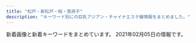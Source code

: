 ```yaml
---
title: "松戸・新松戸・柏・我孫子"
description: "キーワード別にの巨乳アジアン・チャイナエステ嬢情報をまとめました。"
---
```


新着画像と新着キーワードをまとめています。
2021年02月05日の情報です。

<DmmAffiliateIns />
<KeywordTable
  shops={
    [
    {
        "img_links": [
            "http://roarii.esmens.com/css/nav/nav-002.png",
            "http://roarii.esmens.com/css/staff/staff07-a.jpg",
            "http://roarii.esmens.com/css/nav/nav-001.png",
            "http://roarii.esmens.com/css/staff/staff06-c.jpg",
            "http://roarii.esmens.com/css/staff/staff05-a.jpg",
            "http://roarii.esmens.com/css/staff/staff05-b.jpg",
            "http://roarii.esmens.com/css/nav/nav-003.png",
            "http://roarii.esmens.com/css/staff/staff010-b.jpg",
            "http://roarii.esmens.com/css/staff/staff08-b.jpg",
            "http://roarii.esmens.com/css/staff/staff08-a.jpg",
            "http://roarii.esmens.com/css/staff/staff02-a.jpg",
            "http://roarii.esmens.com/css/staff/staff07-b.jpg",
            "http://roarii.esmens.com/css/foot-tel.png",
            "http://roarii.esmens.com/css/nav/nav-006.png",
            "http://roarii.esmens.com/css/staff/staff010-a.jpg",
            "http://roarii.esmens.com/css/tel.png",
            "http://roarii.esmens.com/css/topright0002.jpg",
            "http://roarii.esmens.com/css/nav/nav-005.png",
            "http://roarii.esmens.com/css/nav/nav-004.png",
            "http://roarii.esmens.com/css/c001.jpg",
            "http://roarii.esmens.com/css/staff/staff06-b.jpg"
        ],
        "url": "http://roarii.esmens.com/",
        "station": "\u516b\u67f1\u99c5\u5317\u53e3",
        "keywords": {
            "95": 2,
            "F": 3,
            "93": 1,
            "90": 1,
            "D": 2,
            "89": 1,
            "85": 1
        },
        "name": "\u30ed\u30fc\u30e4\u30ea"
    },
    {
        "img_links": [
            "http://www.e-lstar.com/img/tea.png",
            "http://www.e-lstar.com/staff/mimi/01.png",
            "http://www.e-lstar.com/img/head.png",
            "http://www.e-lstar.com/staff/emi/01.png",
            "http://www.e-lstar.com/staff/lee/01.png",
            "http://www.e-lstar.com/pic/top.jpg",
            "http://www.e-lstar.com/staff/miki/01.png",
            "http://www.e-lstar.com/i/files/homeimg.jpg",
            "http://www.e-lstar.com/staff/yuka/01.png",
            "http://www.e-lstar.com/img/mess.png",
            "http://www.e-lstar.com/staff/kana/01.png"
        ],
        "keywords": {
            "C": 9
        },
        "station": "JR\u5357\u67cf\u99c5\u897f\u53e3",
        "name": "\u30a2\u30ab\u30b9\u30ea\u3086\u304b\u308a",
        "url": "http://www.e-lstar.com/"
    },
    {
        "keywords": {},
        "img_links": [
            "http://yasashiite.estx.net/images/a3.jpg",
            "http://yasashiite.estx.net/images/index_05.jpg",
            "http://yasashiite.estx.net/images/index_03.jpg",
            "http://yasashiite.estx.net/images/a8.jpg",
            "http://yasashiite.estx.net/images/a6.jpg",
            "http://yasashiite.estx.net/images/index_01.jpg",
            "http://yasashiite.estx.net/images/staff_03.jpg",
            "http://yasashiite.estx.net/images/k1.jpg",
            "http://yasashiite.estx.net/images/s6.jpg",
            "http://yasashiite.estx.net/images/s2.jpg",
            "http://yasashiite.estx.net/images/s3.jpg",
            "http://yasashiite.estx.net/images/index_02.jpg",
            "http://yasashiite.estx.net/images/index_12.jpg",
            "http://yasashiite.estx.net/images/a7.jpg",
            "http://yasashiite.estx.net/images/a4.jpg",
            "http://yasashiite.estx.net/images/index_14.jpg",
            "http://yasashiite.estx.net/images/a2.jpg",
            "http://yasashiite.estx.net/images/index_04.jpg",
            "http://yasashiite.estx.net/images/a1.jpg",
            "http://yasashiite.estx.net/images/index_17.jpg",
            "http://yasashiite.estx.net/images/index_10.jpg",
            "http://yasashiite.estx.net/images/index_15.jpg",
            "http://yasashiite.estx.net/images/s1.jpg",
            "http://yasashiite.estx.net/images/s5.jpg",
            "http://yasashiite.estx.net/images/index_06.jpg",
            "http://yasashiite.estx.net/images/index_07.jpg",
            "http://yasashiite.estx.net/images/a9.jpg",
            "http://yasashiite.estx.net/images/staff_01.jpg",
            "http://yasashiite.estx.net/images/a10.jpg",
            "http://yasashiite.estx.net/images/a5.jpg",
            "http://yasashiite.estx.net/images/k2.jpg"
        ],
        "name": "\u512a\u3057\u3044\u624b",
        "station": "JR\u677e\u6238\u99c5\u897f\u53e3",
        "url": "http://yasashiite.estx.net/"
    },
    {
        "url": "https://yui-aroma.com/",
        "name": "\u7d50YUI",
        "station": "JR\u5929\u738b\u53f0\u99c5\u5357\u53e3",
        "keywords": {
            "D": 27,
            "E": 3,
            "C": 18
        },
        "img_links": [
            "https://yui-aroma.com/wp-content/uploads/2019/05/hsioaoiiaiaia.jpg",
            "https://yui-aroma.com/wp-content/themes/este/img/6.jpg",
            "https://yui-aroma.com/wp-content/uploads/2019/03/ashiojsaioaka-1.jpg",
            "https://yui-aroma.com/wp-content/uploads/2020/04/12345ftyg.jpg",
            "https://yui-aroma.com/wp-content/uploads/2019/05/hsaoijaaoa.jpg",
            "https://yui-aroma.com/wp-content/uploads/2019/07/hsaoijsoao.jpg",
            "https://yui-aroma.com/wp-content/uploads/2019/07/huasoijapaaa.jpg",
            "https://yui-aroma.com/wp-content/uploads/2019/02/ftyghiujknknk.jpg",
            "https://yui-aroma.com/wp-content/uploads/2018/12/ftygiuhjygfhj.jpg",
            "https://yui-aroma.com/wp-content/themes/este/img/top-img06.png",
            "https://yui-aroma.com/wp-content/themes/este/img/tel.png",
            "https://yui-aroma.com/wp-content/uploads/2019/03/ahuosaiaksa.jpg",
            "https://yui-aroma.com/wp-content/themes/este/img/top-img03.png",
            "https://yui-aroma.com/wp-content/themes/este/img/1.jpg",
            "https://yui-aroma.com/wp-content/uploads/2019/02/ftguyhijokijh.jpg",
            "https://yui-aroma.com/wp-content/themes/este/img/4.jpg",
            "https://yui-aroma.com/wp-content/uploads/2019/05/hsaushoiaaa.jpg",
            "https://yui-aroma.com/wp-content/themes/este/img/5.jpg",
            "https://yui-aroma.com/wp-content/uploads/2019/04/warestdyfu.jpg",
            "https://yui-aroma.com/wp-content/uploads/2019/09/awestrdyfugi.jpg",
            "https://yui-aroma.com/wp-content/uploads/2019/09/345678saui.jpg",
            "https://yui-aroma.com/wp-content/themes/este/img/2.jpg",
            "https://yui-aroma.com/wp-content/themes/este/img/tel01.png",
            "https://yui-aroma.com/wp-content/themes/este/img/3.jpg",
            "https://yui-aroma.com/wp-content/themes/este/img/top-img01.png",
            "https://yui-aroma.com/wp-content/themes/este/img/top-img02.png"
        ]
    },
    {
        "station": "\u5357\u6d41\u5c71\u99c5A2\u51fa\u53e3",
        "url": "http://chokohoto.xyz/",
        "keywords": {},
        "name": "37.5\u2103",
        "img_links": [
            "http://chokohoto.xyz/style/images/zhuyi.jpg",
            "http://chokohoto.xyz/style/images/index-miru_03.jpg",
            "http://chokohoto.xyz/uploads/200608/1-20060QK211234.jpg",
            "http://chokohoto.xyz/uploads/200608/1-20060QK1404Q.jpg",
            "http://chokohoto.xyz/style/images/index-miru_18.jpg",
            "http://chokohoto.xyz/style/images/t4.jpg",
            "http://chokohoto.xyz/style/images/s-bian.png",
            "http://chokohoto.xyz/style/images/index-miru_06.jpg",
            "http://chokohoto.xyz/uploads/200608/1-20060QK101292.jpg",
            "http://chokohoto.xyz/uploads/190129/1-1Z129133H9E3.jpg",
            "http://chokohoto.xyz/uploads/201203/1-2012031HIV52.jpg",
            "http://chokohoto.xyz/style/images/nav2-sta.png",
            "http://chokohoto.xyz/style/images/nav-sys.jpg",
            "http://chokohoto.xyz/style/images/sys.jpg",
            "http://chokohoto.xyz/style/images/t3.png",
            "http://chokohoto.xyz/style/images/t2.png",
            "http://chokohoto.xyz/style/images/t6.jpg",
            "http://chokohoto.xyz/uploads/201203/1-2012031HR6309.jpg"
        ]
    },
    {
        "url": "http://angelalove.este88.com/",
        "img_links": [
            "http://angelalove.este88.com/gals/rina1.jpg",
            "http://angelalove.este88.com/gals/nami1.jpg",
            "http://angelalove.este88.com/images/info.png",
            "http://angelalove.este88.com/images/top02.jpg",
            "http://angelalove.este88.com/images/info3.jpg",
            "http://angelalove.este88.com/images/s_staff.png",
            "http://angelalove.este88.com/gals/hime.jpg",
            "http://angelalove.este88.com/images/s_news.png",
            "http://angelalove.este88.com/images/top01.jpg",
            "http://angelalove.este88.com/images/info2.jpg",
            "http://angelalove.este88.com/gals/saki1.jpg",
            "http://angelalove.este88.com/images/info5.jpg",
            "http://angelalove.este88.com/gals/hina1.jpg",
            "http://angelalove.este88.com/gals/koko2.jpg",
            "http://angelalove.este88.com/gals/sayuri1.jpg",
            "http://angelalove.este88.com/gals/koko1.jpg",
            "http://angelalove.este88.com/gals/yuna1.jpg",
            "http://angelalove.este88.com/gals/kaori1.jpg",
            "http://angelalove.este88.com/gals/nami2.jpg",
            "http://angelalove.este88.com/gals/koko3.jpg",
            "http://angelalove.este88.com/images/info1.jpg",
            "http://angelalove.este88.com/images/topinfo.jpg"
        ],
        "station": "JR\u67cf\u99c5\u6771\u53e3",
        "name": "\u30c1\u30e3\u30fc\u30df\u30f3\u30b0\u30b9\u30da\u30fc\u30b9",
        "keywords": {}
    },
    {
        "name": "\u3059\u307f\u308c",
        "station": "JR\u65b0\u677e\u6238\u99c5",
        "url": "https://sumire08.com/",
        "keywords": {},
        "img_links": [
            "https://sumire08.com/wp-content/uploads/2020/09/C4DE7C44-6432-4BEF-963C-6B836897424D-120x68.jpeg",
            "https://sumire08.com/wp-content/uploads/2020/11/ACE363F2-F98D-48C1-84E6-EC0D7CEFEC29-620x1024.jpeg",
            "https://sumire08.com/wp-content/uploads/2019/06/91EF6A88-6DC3-4B2F-8DE4-92D3FC336C49-160x90.jpeg",
            "https://sumire08.com/wp-content/uploads/2019/06/91EF6A88-6DC3-4B2F-8DE4-92D3FC336C49.jpeg",
            "https://sumire08.com/wp-content/uploads/2020/09/DC01A3CA-FF4D-4AC3-8B2E-1519635952C3-320x180.jpeg",
            "https://sumire08.com/wp-content/uploads/2019/09/\u30e2\u30d0\u30a4\u30eb\u7528\u30b9\u30e9\u30a4\u30c0\u30fc\u30a4\u30e1\u30fc\u30b8\u4e2d\u5fc31.jpg",
            "https://sumire08.com/wp-content/uploads/2020/09/898DFBCC-F518-4ADA-8E86-C6273285E9FE-320x180.jpeg",
            "https://sumire08.com/wp-content/uploads/2019/12/DF8A2798-2499-4D49-9A9B-F667ADE3EC76-320x180.jpeg",
            "https://sumire08.com/wp-content/uploads/2020/09/898DFBCC-F518-4ADA-8E86-C6273285E9FE-120x68.jpeg",
            "https://sumire08.com/wp-content/uploads/2019/03/AF65B64C-99C1-4847-BF54-54CAEBB2E70D-160x90.jpeg",
            "https://sumire08.com/wp-content/uploads/2020/02/6BF2E039-EC6F-44C1-AB74-DE9051AEAC7D-120x68.jpeg",
            "https://sumire08.com/wp-content/uploads/2019/09/\u305d\u306e\u4ed6\u30da\u30fc\u30b8\u30d8\u30c3\u30c0\u30fc.jpg",
            "https://sumire08.com/wp-content/uploads/2019/09/EB42FB7E-BD9E-4F28-9D22-7A60CCAA617C.jpeg",
            "https://sumire08.com/wp-content/uploads/2019/04/2273563C-B96C-4F4F-96A6-F02AA3E97574-160x90.jpeg",
            "https://sumire08.com/wp-content/uploads/2019/07/836D4D0B-3584-48E2-960E-AEDE1593D320.jpeg",
            "https://sumire08.com/wp-content/uploads/2019/07/56009B85-F870-4B3B-9FF8-21CD8C0EC755-160x90.jpeg",
            "https://sumire08.com/wp-content/uploads/2019/06/FAC1DEBE-4029-4907-928C-E59005546A98-160x90.jpeg",
            "https://sumire08.com/wp-content/uploads/2019/03/bk004-1.jpg",
            "https://sumire08.com/wp-content/uploads/2021/01/530A7214-3FCA-4354-AF63-D6B0D158BF0D-160x90.jpeg",
            "https://sumire08.com/wp-content/uploads/2019/03/flower-back1049-160x90.jpg",
            "https://sumire08.com/wp-content/uploads/2019/06/88DA8E06-DC87-471F-97D2-9B35F6C1EAF9.jpeg",
            "https://sumire08.com/wp-content/uploads/2019/03/5BF21ED1-6E3F-40F5-90F5-AFF002B0F4D1.jpeg",
            "https://sumire08.com/wp-content/uploads/2019/09/\u30b3\u30f3\u30c6\u30f3\u30c41A.jpg",
            "https://sumire08.com/wp-content/uploads/2019/04/76DD58DB-FDAE-4D56-BA5A-8B8E3F779211-160x90.jpeg",
            "https://sumire08.com/wp-content/uploads/2019/03/1150EB8A-7284-4825-AF6E-AAD665667452.jpeg",
            "https://sumire08.com/wp-content/uploads/2020/09/898DFBCC-F518-4ADA-8E86-C6273285E9FE-160x90.jpeg",
            "https://sumire08.com/wp-content/uploads/2019/03/\u30ab\u30e9\u30e0\u5185.jpg",
            "https://sumire08.com/wp-content/uploads/2019/03/main1920-1-160x90.jpg",
            "https://sumire08.com/wp-content/uploads/2019/05/S__2785293.jpg",
            "https://sumire08.com/wp-content/uploads/2019/03/\u30ab\u30e9\u30e0\u5185-120x68.jpg",
            "https://sumire08.com/wp-content/uploads/2019/06/4D842BE5-A516-461E-84CF-083FDE3D5314-120x68.jpeg",
            "https://sumire08.com/wp-content/uploads/2020/09/83419704-8AFB-4BAF-B5EC-E2B52BD5DF7C-320x180.jpeg",
            "https://sumire08.com/wp-content/uploads/2019/11/A1FF9216-A1C9-4205-8DC9-0A48CDB67CB8-160x90.jpeg",
            "https://sumire08.com/wp-content/uploads/2019/03/DAA3E4FD-EE6D-4667-808C-B0B7E216ED19.jpeg",
            "https://sumire08.com/wp-content/uploads/2019/07/7943C345-8E51-4754-AF40-23E662FA98A7-160x90.jpeg",
            "https://sumire08.com/wp-content/uploads/2019/04/2273563C-B96C-4F4F-96A6-F02AA3E97574.jpeg",
            "https://sumire08.com/wp-content/themes/cocoon-master/images/no-image-160.png",
            "https://sumire08.com/wp-content/uploads/2019/09/\u30d8\u30c3\u30c0\u30fc\u30ed\u30b4.jpg",
            "https://sumire08.com/wp-content/uploads/2019/03/AF856AB1-4F49-4CF8-B4DF-B0C333520A91-160x90.jpeg",
            "https://sumire08.com/wp-content/uploads/2019/07/56009B85-F870-4B3B-9FF8-21CD8C0EC755-120x68.jpeg",
            "https://sumire08.com/wp-content/uploads/2020/09/C4AAD404-2CE0-491A-A0AB-7658AD4D3871-120x68.jpeg",
            "https://sumire08.com/wp-content/uploads/2020/09/DC01A3CA-FF4D-4AC3-8B2E-1519635952C3-160x90.jpeg",
            "https://sumire08.com/wp-content/uploads/2019/09/325878A1-1C55-49AC-8BD6-C53B3C6D76D0.jpeg",
            "https://sumire08.com/wp-content/uploads/2019/11/CB7C5602-C72C-4411-B9CC-01716D5C20FF-160x90.jpeg",
            "https://sumire08.com/wp-content/uploads/2019/06/FA1314BC-C8A1-428B-A668-A693A8969285.jpeg",
            "https://sumire08.com/wp-content/uploads/2020/09/91D13174-8B74-4941-BB54-8F2BD086B680-320x180.jpeg",
            "https://sumire08.com/wp-content/uploads/2019/03/B6BB0A08-2659-4F1B-BCF6-F5FE2B6F3701.jpeg",
            "https://sumire08.com/wp-content/uploads/2019/03/21E4A043-87C3-4B75-895F-E0FBDC8E99A9.jpeg",
            "https://sumire08.com/wp-content/uploads/2020/09/83419704-8AFB-4BAF-B5EC-E2B52BD5DF7C-160x90.jpeg",
            "https://sumire08.com/wp-content/uploads/2020/09/44A30A8D-E1A7-479A-BDD3-B7EAC5E292BD-614x1024.jpeg",
            "https://sumire08.com/wp-content/uploads/2019/12/DF8A2798-2499-4D49-9A9B-F667ADE3EC76-160x90.jpeg",
            "https://sumire08.com/wp-content/uploads/2020/09/83419704-8AFB-4BAF-B5EC-E2B52BD5DF7C-120x68.jpeg",
            "https://sumire08.com/wp-content/uploads/2019/09/top_03.jpg",
            "https://sumire08.com/wp-content/uploads/2019/07/0198D22C-A5E9-448B-8246-2D1FD87415E9-160x90.jpeg",
            "https://sumire08.com/wp-content/uploads/2019/06/FA1314BC-C8A1-428B-A668-A693A8969285-120x68.jpeg",
            "https://sumire08.com/wp-content/uploads/2020/09/C4DE7C44-6432-4BEF-963C-6B836897424D-320x180.jpeg",
            "https://sumire08.com/wp-content/uploads/2019/03/B7CF8BB3-DFE0-49C1-A2DF-CA989CA7020C.jpeg",
            "https://sumire08.com/wp-content/uploads/2019/07/WeChat-Image_20190726200941.jpg",
            "https://sumire08.com/wp-content/uploads/2019/03/4EBE579C-CE3E-4804-8620-E11E8D58FB25.jpeg",
            "https://sumire08.com/wp-content/uploads/2020/09/DC01A3CA-FF4D-4AC3-8B2E-1519635952C3.jpeg",
            "https://sumire08.com/wp-content/uploads/2021/01/530A7214-3FCA-4354-AF63-D6B0D158BF0D-120x68.jpeg",
            "https://sumire08.com/wp-content/uploads/2019/03/115B6666-0EEA-400C-8F3B-1DAD25D44641-160x90.jpeg",
            "https://sumire08.com/wp-content/uploads/2019/06/FA1314BC-C8A1-428B-A668-A693A8969285-160x90.jpeg",
            "https://sumire08.com/wp-content/uploads/2019/03/image-160x90.jpg",
            "https://sumire08.com/wp-content/uploads/2019/06/88DA8E06-DC87-471F-97D2-9B35F6C1EAF9-120x68.jpeg",
            "https://sumire08.com/wp-content/uploads/2019/03/gahag-0115202049.jpg",
            "https://sumire08.com/wp-content/uploads/2019/07/56009B85-F870-4B3B-9FF8-21CD8C0EC755-300x195.jpeg",
            "https://sumire08.com/wp-content/uploads/2020/09/83419704-8AFB-4BAF-B5EC-E2B52BD5DF7C.jpeg",
            "https://sumire08.com/wp-content/uploads/2019/04/056E9668-8936-4183-9339-0EC56BB0B591.jpeg",
            "https://sumire08.com/wp-content/uploads/2019/03/\u30ab\u30e9\u30e0\u51852.jpg",
            "https://sumire08.com/wp-content/uploads/2019/03/\u30ab\u30e9\u30e0\u5185-160x90.jpg",
            "https://sumire08.com/wp-content/uploads/2020/09/DC01A3CA-FF4D-4AC3-8B2E-1519635952C3-120x68.jpeg",
            "https://sumire08.com/wp-content/uploads/2019/03/8061AAED-5A22-454C-9644-258D4AAA56D9.jpeg",
            "https://sumire08.com/wp-content/uploads/2019/04/321B3864-B704-4F0A-90DA-22A3998EA845-160x90.jpeg",
            "https://sumire08.com/wp-content/uploads/2019/07/1B69056E-3F5C-4E99-8B7F-71E6004F2AB9-120x68.jpeg",
            "https://sumire08.com/wp-content/uploads/2020/09/92477948-FF9B-45E6-9332-B09153F1CC19-160x90.jpeg",
            "https://sumire08.com/wp-content/uploads/2019/04/76DD58DB-FDAE-4D56-BA5A-8B8E3F779211-120x68.jpeg",
            "https://sumire08.com/wp-content/uploads/2019/06/4D842BE5-A516-461E-84CF-083FDE3D5314-320x180.jpeg",
            "https://sumire08.com/wp-content/uploads/2019/06/EB745AF9-1651-4266-B473-E84442AAE4A6-160x90.jpeg",
            "https://sumire08.com/wp-content/uploads/2019/06/4D842BE5-A516-461E-84CF-083FDE3D5314.jpeg",
            "https://sumire08.com/wp-content/uploads/2019/06/4D842BE5-A516-461E-84CF-083FDE3D5314-160x90.jpeg",
            "https://sumire08.com/wp-content/uploads/2019/09/\u30e1\u30a4\u30f3\u30b9\u30e9\u30a4\u30c0\u30fc\u30a4\u30e1\u30fc\u30b8\u4e2d\u5fc31.jpg",
            "https://sumire08.com/wp-content/uploads/2019/06/FA1314BC-C8A1-428B-A668-A693A8969285-320x180.jpeg",
            "https://sumire08.com/wp-content/uploads/2019/07/1B69056E-3F5C-4E99-8B7F-71E6004F2AB9-160x90.jpeg",
            "https://sumire08.com/wp-content/uploads/2020/09/C4AAD404-2CE0-491A-A0AB-7658AD4D3871-320x180.jpeg",
            "https://sumire08.com/wp-content/uploads/2020/09/619B0F47-FB65-4ABE-8732-303480020B26-160x90.jpeg",
            "https://sumire08.com/wp-content/uploads/2020/09/74EB8777-E396-43D8-8098-FFF449CF98DB-644x1024.jpeg",
            "https://sumire08.com/wp-content/uploads/2020/09/C4AAD404-2CE0-491A-A0AB-7658AD4D3871-160x90.jpeg",
            "https://sumire08.com/wp-content/uploads/2019/06/88DA8E06-DC87-471F-97D2-9B35F6C1EAF9-160x90.jpeg",
            "https://sumire08.com/wp-content/uploads/2019/04/S__1425426-160x90.jpg",
            "https://sumire08.com/wp-content/uploads/2020/09/C4AAD404-2CE0-491A-A0AB-7658AD4D3871.jpeg",
            "https://sumire08.com/wp-content/uploads/2019/07/1B69056E-3F5C-4E99-8B7F-71E6004F2AB9-300x200.jpeg",
            "https://sumire08.com/wp-content/uploads/2020/09/62CA6408-939F-4134-9960-F2C8C414D0EC-160x90.jpeg"
        ]
    },
    {
        "img_links": [
            "http://www.etoile.iesjp.com/images/m-top-right02.jpg",
            "http://www.etoile.iesjp.com/images/m-left.jpg",
            "http://www.etoile.iesjp.com/files/003-02.jpg",
            "http://www.etoile.iesjp.com/files/006-02.jpg",
            "http://www.etoile.iesjp.com/images/m-right.jpg",
            "http://www.etoile.iesjp.com/files/005-02.jpg",
            "http://www.etoile.iesjp.com/files/008-02.jpg",
            "http://www.etoile.iesjp.com/files/004.jpg",
            "http://www.etoile.iesjp.com/images/top-left01.jpg",
            "http://www.etoile.iesjp.com/images/call.png",
            "http://www.etoile.iesjp.com/files/004-02.jpg",
            "http://www.etoile.iesjp.com/files/002.jpg",
            "http://www.etoile.iesjp.com/files/001.jpg",
            "http://www.etoile.iesjp.com/images/m-top-right03.jpg",
            "http://www.etoile.iesjp.com/files/003.jpg",
            "http://www.etoile.iesjp.com/images/m-top02.jpg",
            "http://www.etoile.iesjp.com/files/005.jpg",
            "http://www.etoile.iesjp.com/files/007.jpg",
            "http://www.etoile.iesjp.com/files/009.jpg",
            "http://www.etoile.iesjp.com/images/m-yejiao.jpg",
            "http://www.etoile.iesjp.com/files/007-02.jpg",
            "http://www.etoile.iesjp.com/images/m-top-right04.jpg",
            "http://www.etoile.iesjp.com/photo_news/upimg/1814960051da973515_0.jpg",
            "http://www.etoile.iesjp.com/files/008.jpg",
            "http://www.etoile.iesjp.com/images/m-head.jpg",
            "http://www.etoile.iesjp.com/files/002-02.jpg",
            "http://www.etoile.iesjp.com/files/001-02.jpg",
            "http://www.etoile.iesjp.com/images/m-top03.jpg",
            "http://www.etoile.iesjp.com/files/009-02.jpg",
            "http://www.etoile.iesjp.com/files/006.jpg",
            "http://www.etoile.iesjp.com/images/m-top-right01.jpg"
        ],
        "station": "JR\u67cf\u99c5\u6771\u53e3",
        "url": "http://www.etoile.iesjp.com/",
        "keywords": {
            "87": 10,
            "89": 2,
            "88": 4,
            "F": 2,
            "86": 2,
            "E": 6,
            "C": 2,
            "D": 8
        },
        "name": "Etoile\uff5e\u30a8\u30c8\u30ef\u30fc\u30eb"
    },
    {
        "name": "\u85e4\u306e\u82b1",
        "url": "http://hujinohana.este88.com/",
        "img_links": [
            "http://hujinohana.este88.com/images/kp1.png",
            "http://hujinohana.este88.com/img/r02.jpg",
            "http://hujinohana.este88.com/gals/risa1.jpg",
            "http://hujinohana.este88.com/gals/yuki1.jpg",
            "http://hujinohana.este88.com/gals/yuri1.jpg",
            "http://hujinohana.este88.com/images/kp2.png",
            "http://hujinohana.este88.com/img/r04.jpg",
            "http://hujinohana.este88.com/gals/eri1.jpg",
            "http://hujinohana.este88.com/gals/yuyu1.jpg",
            "http://hujinohana.este88.com/images/mens-esthe2.png",
            "http://hujinohana.este88.com/img/r03.jpg",
            "http://hujinohana.este88.com/gals/coco1.jpg",
            "http://hujinohana.este88.com/images/info.png",
            "http://hujinohana.este88.com/images/qr.jpg",
            "http://hujinohana.este88.com/img/r05.jpg",
            "http://hujinohana.este88.com/img/r01.jpg",
            "http://hujinohana.este88.com/images/kp3.png"
        ],
        "station": "JR\u65b0\u677e\u6238\u99c5",
        "keywords": {}
    },
    {
        "img_links": [
            "https://koyuki-room.ests.jp/images/ac1.jpg",
            "https://koyuki-room.ests.jp/images/service4.jpg",
            "https://koyuki-room.ests.jp/images/ac3.jpg",
            "https://koyuki-room.ests.jp/images/ac5.jpg",
            "https://koyuki-room.ests.jp/images/pagetop.png",
            "https://koyuki-room.ests.jp/images/service1.jpg",
            "https://koyuki-room.ests.jp/images/img_teaser.jpg",
            "https://koyuki-room.ests.jp/images/service3.jpg",
            "https://koyuki-room.ests.jp/images/sp_mainimg.jpg",
            "https://koyuki-room.ests.jp/images/ac2.jpg",
            "https://koyuki-room.ests.jp/images/ac4.jpg",
            "https://koyuki-room.ests.jp/images/service2.jpg",
            "https://koyuki-room.ests.jp/images/mainimg.jpg",
            "https://koyuki-room.ests.jp/photos/sites/77/2020/11/202011110732216.jpg",
            "https://koyuki-room.ests.jp/images/sp_img_teaser.jpg",
            "https://koyuki-room.ests.jp/photos/sites/77/2020/11/2020111107322026.jpg"
        ],
        "station": "JR\u677e\u6238\u99c5\u897f\u53e3",
        "name": "\u5c0f\u96ea\u306e\u90e8\u5c4b",
        "keywords": {
            "87": 4,
            "C": 11,
            "D": 8,
            "86": 4
        },
        "url": "https://koyuki-room.ests.jp/"
    },
    {
        "img_links": [
            "http://sobaniirune.iest.jp/images/top/top_08.png",
            "http://sobaniirune.iest.jp/images/top/top_02.jpg",
            "http://sobaniirune.iest.jp/images/top/top_05.jpg",
            "http://sobaniirune.iest.jp/images/top/top_06.jpg",
            "http://sobaniirune.iest.jp/images/page_top.png",
            "http://sobaniirune.iest.jp/images/home/top.jpg",
            "http://sobaniirune.iest.jp/images/top/top_01.jpg",
            "http://sobaniirune.iest.jp/images/staff_image/staf_01b.jpg",
            "http://sobaniirune.iest.jp/images/top/top_04.jpg",
            "http://sobaniirune.iest.jp/images/top/top_03.jpg"
        ],
        "keywords": {},
        "station": "JR\u99ac\u6a4b\u99c5\u897f\u53e3",
        "url": "http://sobaniirune.iest.jp/",
        "name": "\u305d\u3070\u306b\u3044\u308b\u306d"
    },
    {
        "station": "JR\u65b0\u677e\u6238\u99c5\u6771\u53e3",
        "keywords": {},
        "img_links": [
            "http://loveseven.este88.com/gals/kaori1.jpg",
            "http://loveseven.este88.com/img/yuki1.jpg",
            "http://loveseven.este88.com/i/120/sora1.jpg",
            "http://loveseven.este88.com/img/ai1.jpg",
            "http://loveseven.este88.com/gals/yuyu1.jpg",
            "http://loveseven.este88.com/i/img/r3.jpg",
            "http://loveseven.este88.com/gals/sora1.jpg",
            "http://loveseven.este88.com/img/nana1.jpg",
            "http://loveseven.este88.com/i/80/ai1.jpg",
            "http://loveseven.este88.com/i/80/sakura1.jpg",
            "http://loveseven.este88.com/i/img/r1.jpg",
            "http://loveseven.este88.com/images/kp1.png",
            "http://loveseven.este88.com/i/80/kaori1.jpg",
            "http://loveseven.este88.com/images/nana1.jpg",
            "http://loveseven.este88.com/i/img/r4.jpg",
            "http://loveseven.este88.com/img/sora1.jpg",
            "http://loveseven.este88.com/images/sora1.jpg",
            "http://loveseven.este88.com/i/120/yuki1.jpg",
            "http://loveseven.este88.com/i/img/r5.jpg",
            "http://loveseven.este88.com/images/kaori1.jpg",
            "http://loveseven.este88.com/i/120/nana1.jpg",
            "http://loveseven.este88.com/i/80/yuki1.jpg",
            "http://loveseven.este88.com/i/120/kaori1.jpg",
            "http://loveseven.este88.com/images/kp3.png",
            "http://loveseven.este88.com/images/qr.jpg",
            "http://loveseven.este88.com/gals/yuki1.jpg",
            "http://loveseven.este88.com/images/yuki1.jpg",
            "http://loveseven.este88.com/i/img/r2.jpg",
            "http://loveseven.este88.com/gals/nana1.jpg",
            "http://loveseven.este88.com/img/sakura1.jpg",
            "http://loveseven.este88.com/img/kaori1.jpg",
            "http://loveseven.este88.com/images/kd.jpg",
            "http://loveseven.este88.com/i/80/nana1.jpg",
            "http://loveseven.este88.com/i/120/ai1.jpg",
            "http://loveseven.este88.com/i/120/sakura1.jpg",
            "http://loveseven.este88.com/images/sakura1.jpg",
            "http://loveseven.este88.com/gals/sakura1.jpg",
            "http://loveseven.este88.com/gals/sati1.jpg",
            "http://loveseven.este88.com/i/80/sora1.jpg",
            "http://loveseven.este88.com/images/kp2.png"
        ],
        "url": "http://loveseven.este88.com/",
        "name": "\u4e03\u611b"
    },
    {
        "url": "http://sakura-sakura.work/",
        "img_links": [
            "http://sakura-sakura.work/img/st2.jpg",
            "http://sakura-sakura.work/sp/img/tit.jpg",
            "http://sakura-sakura.work/sp/img/botton.jpg",
            "http://sakura-sakura.work/sp/img/add.jpg",
            "http://sakura-sakura.work/img/sta6.jpg",
            "http://sakura-sakura.work/img/s1.jpg",
            "http://sakura-sakura.work/sp/img/s6.jpg",
            "http://sakura-sakura.work/img/st1.jpg",
            "http://sakura-sakura.work/img/head.jpg",
            "http://sakura-sakura.work/sp/img/p6.jpg",
            "http://sakura-sakura.work/sp/img/t-t.jpg",
            "http://sakura-sakura.work/img/fla2.jpg",
            "http://sakura-sakura.work/sp/img/pc.jpg",
            "http://sakura-sakura.work/sp/img/s3.jpg",
            "http://sakura-sakura.work/img/st5.jpg",
            "http://sakura-sakura.work/sp/img/t-s.jpg",
            "http://sakura-sakura.work/sp/img/time.jpg",
            "http://sakura-sakura.work/sp/img/sys.jpg",
            "http://sakura-sakura.work/img/s2.jpg",
            "http://sakura-sakura.work/sp/img/s4.jpg",
            "http://sakura-sakura.work/img/st6.jpg",
            "http://sakura-sakura.work/img/s6.jpg",
            "http://sakura-sakura.work/sp/img/t-o.jpg",
            "http://sakura-sakura.work/img/sta3.jpg",
            "http://sakura-sakura.work/img/s3.jpg",
            "http://sakura-sakura.work/img/fla1.jpg",
            "http://sakura-sakura.work/img/botton.jpg",
            "http://sakura-sakura.work/img/s5.jpg",
            "http://sakura-sakura.work/img/sta2.jpg",
            "http://sakura-sakura.work/img/sta5.jpg",
            "http://sakura-sakura.work/img/st4.jpg",
            "http://sakura-sakura.work/sp/img/p3.jpg",
            "http://sakura-sakura.work/sp/img/cam.jpg",
            "http://sakura-sakura.work/sp/img/s1.jpg",
            "http://sakura-sakura.work/sp/img/s2.jpg",
            "http://sakura-sakura.work/sp/img/s5.jpg",
            "http://sakura-sakura.work/sp/img/t-r.jpg",
            "http://sakura-sakura.work/sp/img/info.jpg",
            "http://sakura-sakura.work/img/fla3.jpg",
            "http://sakura-sakura.work/sp/img/pic.jpg",
            "http://sakura-sakura.work/img/st3.jpg",
            "http://sakura-sakura.work/sp/img/p2.jpg",
            "http://sakura-sakura.work/sp/img/t-a.jpg",
            "http://sakura-sakura.work/img/mo.png",
            "http://sakura-sakura.work/img/s4.jpg",
            "http://sakura-sakura.work/img/sta1.jpg",
            "http://sakura-sakura.work/sp/img/tel.jpg",
            "http://sakura-sakura.work/img/sta4.jpg"
        ],
        "name": "\u3055\u304f\u3089",
        "keywords": {
            "E": 1,
            "88": 4,
            "85": 2,
            "D": 1,
            "83": 2,
            "C": 13,
            "86": 4
        },
        "station": "\u521d\u5bcc\u99c5"
    },
    {
        "station": "JR\u65b0\u677e\u6238\u99c5",
        "url": "http://sophia.iest.xyz/",
        "keywords": {
            "C": 1,
            "89": 7,
            "D": 7,
            "E": 2,
            "91": 2,
            "87": 1
        },
        "img_links": [
            "http://sophia.iest.xyz/css/staff/staff15.png",
            "http://sophia.iest.xyz/css/staff/staff07aa.png",
            "http://sophia.iest.xyz/css/top04.jpg",
            "http://sophia.iest.xyz/css/staff/staff05-a.png",
            "http://sophia.iest.xyz/css/staff/staff13-b.png",
            "http://sophia.iest.xyz/css/nav/nav-005.png",
            "http://sophia.iest.xyz/css/staff/staff15-b.png",
            "http://sophia.iest.xyz/css/top004.jpg",
            "http://sophia.iest.xyz/css/staff/staff00001-a.png",
            "http://sophia.iest.xyz/css/nav/nav-003.png",
            "http://sophia.iest.xyz/css/staff/staff13-a.png",
            "http://sophia.iest.xyz/css/nav/nav-006.png",
            "http://sophia.iest.xyz/css/staff/staff00001.png",
            "http://sophia.iest.xyz/css/staff/staff15-a.png",
            "http://sophia.iest.xyz/css/staff/staff17-a.png",
            "http://sophia.iest.xyz/css/staff/staff10-b.png",
            "http://sophia.iest.xyz/css/nav/nav-001.png",
            "http://sophia.iest.xyz/css/top002.jpg",
            "http://sophia.iest.xyz/css/staff/staff17.png",
            "http://sophia.iest.xyz/css/staff/staff16.png",
            "http://sophia.iest.xyz/css/nav/nav-002.png",
            "http://sophia.iest.xyz/css/staff/staff07-ba.png",
            "http://sophia.iest.xyz/css/staff/staff05.png",
            "http://sophia.iest.xyz/css/staff/staff11-a.png",
            "http://sophia.iest.xyz/css/staff/staff08-a.png",
            "http://sophia.iest.xyz/css/foot-tel03.png",
            "http://sophia.iest.xyz/css/staff/staff10-a.png",
            "http://sophia.iest.xyz/css/001.jpg",
            "http://sophia.iest.xyz/css/staff/staff14-b.png",
            "http://sophia.iest.xyz/css/nav/nav-004.png",
            "http://sophia.iest.xyz/css/tel03.png",
            "http://sophia.iest.xyz/css/staff/staff14-a.png"
        ],
        "name": "\u30bd\u30d5\u30a3\u30a2\u30fc"
    },
    {
        "name": "Amanda",
        "url": "http://rlx-heal.com/",
        "keywords": {},
        "station": "JR\u677e\u6238\u99c5\u897f\u53e3",
        "img_links": [
            "http://rlx-heal.com/css/staff/new.jpg",
            "http://rlx-heal.com/css/nav/nav-002.jpg",
            "http://rlx-heal.com/css/nav/nav-003.jpg",
            "http://rlx-heal.com/css/tel01.png",
            "http://rlx-heal.com/css/nav/nav-005.jpg",
            "http://rlx-heal.com/staff/ai/01.jpg",
            "http://rlx-heal.com/css/staff/up.jpg",
            "http://rlx-heal.com/staff/mai/01.jpg",
            "http://rlx-heal.com/css/nav/nav-004.jpg",
            "http://rlx-heal.com/staff/rina/01.jpg",
            "http://rlx-heal.com/css/top02.jpg",
            "http://rlx-heal.com/css/nav/nav-001.jpg",
            "http://rlx-heal.com/css/top-left0001.jpg",
            "http://rlx-heal.com/css/top-left02.jpg",
            "http://rlx-heal.com/staff/momo/01.jpg",
            "http://rlx-heal.com/staff/nana/01.jpg",
            "http://rlx-heal.com/staff/sora/01.jpg",
            "http://rlx-heal.com/css/nav/nav-006.jpg"
        ]
    },
    {
        "keywords": {
            "D": 6,
            "86": 9,
            "C": 15
        },
        "name": "MORE\u30fb\u30e2\u30a2",
        "img_links": [
            "http://more.esthe.me/images/s_staff.jpg",
            "http://more.esthe.me/images/s_face.jpg",
            "http://more.esthe.me/photos/sites/16/2020/02/2020021410255893.jpg",
            "http://more.esthe.me/images/s_mobile.jpg",
            "http://more.esthe.me/photos/sites/16/2020/02/2020021507090635.jpg",
            "http://more.esthe.me/images/nbj1.jpg",
            "http://more.esthe.me/images/room3.jpg",
            "http://more.esthe.me/photos/sites/16/2020/02/2020021507120355.jpg",
            "http://more.esthe.me/images/s_link.jpg",
            "http://more.esthe.me/photos/sites/16/2020/02/2020021410253522.jpg",
            "http://more.esthe.me/photos/sites/16/2020/10/202010120642207.jpg",
            "http://more.esthe.me/images/s_staff1.jpg",
            "http://more.esthe.me/images/room2.jpg",
            "http://more.esthe.me/images/s_news.jpg",
            "http://more.esthe.me/photos/sites/16/2020/02/2020021410253554.jpg",
            "http://more.esthe.me/images/mobile.jpg",
            "http://more.esthe.me/images/n3.jpg",
            "http://more.esthe.me/images/line.jpg",
            "http://more.esthe.me/images/face_bj3.jpg",
            "http://more.esthe.me/images/s_pick.jpg",
            "http://more.esthe.me/images/nbj3.jpg",
            "http://more.esthe.me/photos/sites/16/2020/02/202002141025341.jpg",
            "http://more.esthe.me/images/face_bj.jpg",
            "http://more.esthe.me/photos/sites/16/2020/02/2020021410254527.jpg",
            "http://more.esthe.me/images/room1.jpg",
            "http://more.esthe.me/photos/sites/16/2020/02/2020021410255719.jpg",
            "http://more.esthe.me/images/n1.jpg",
            "http://more.esthe.me/images/top.png"
        ],
        "station": "JR\u67cf\u99c5\u5357\u53e3",
        "url": "http://more.esthe.me/"
    },
    {
        "station": "JR\u67cf\u99c5\u6771\u53e3",
        "keywords": {
            "G": 1,
            "E": 1,
            "90": 2,
            "89": 1,
            "85": 3,
            "84": 1,
            "D": 2,
            "92": 1,
            "C": 3
        },
        "name": "\u67cf Spring",
        "img_links": [
            "http://chun.relaxjp.com/css/nav/nav-003.jpg",
            "http://chun.relaxjp.com/css/staff/staff004-b.png",
            "http://chun.relaxjp.com/css/top-right03.png",
            "http://chun.relaxjp.com/css/staff/staff15-a.png",
            "http://chun.relaxjp.com/css/staff/staff007-a.png",
            "http://chun.relaxjp.com/css/nav/nav-002.jpg",
            "http://chun.relaxjp.com/css/staff/staff21-a.png",
            "http://chun.relaxjp.com/css/staff/staff0012-b.png",
            "http://chun.relaxjp.com/css/nav/change-005.jpg",
            "http://chun.relaxjp.com/css/staff/staff004-a.png",
            "http://chun.relaxjp.com/css/osusume-08.png",
            "http://chun.relaxjp.com/css/staff/staff16-a.png",
            "http://chun.relaxjp.com/css/staff/staff0010-b.png",
            "http://chun.relaxjp.com/css/nav/change-003.jpg",
            "http://chun.relaxjp.com/css/nav/change-006.jpg",
            "http://chun.relaxjp.com/css/nav/nav-006.jpg",
            "http://chun.relaxjp.com/css/nav/change-004.jpg",
            "http://chun.relaxjp.com/css/staff/staff010-a.png",
            "http://chun.relaxjp.com/css/huabian.png",
            "http://chun.relaxjp.com/css/top-right0003.png",
            "http://chun.relaxjp.com/css/staff/staff16-b.png",
            "http://chun.relaxjp.com/css/nav/nav-005.jpg",
            "http://chun.relaxjp.com/css/nav/nav-001.jpg",
            "http://chun.relaxjp.com/css/tel01.png",
            "http://chun.relaxjp.com/css/nav/change-002.jpg",
            "http://chun.relaxjp.com/css/nav/change-001.jpg",
            "http://chun.relaxjp.com/css/staff/staff002-a.png",
            "http://chun.relaxjp.com/css/nav/nav-004.jpg",
            "http://chun.relaxjp.com/css/top-left02.png",
            "http://chun.relaxjp.com/css/staff/staff15-b.png",
            "http://chun.relaxjp.com/css/staff/staff002-b.png",
            "http://chun.relaxjp.com/css/staff-left01.png",
            "http://chun.relaxjp.com/css/staff/staff007-b.png"
        ],
        "url": "http://chun.relaxjp.com/"
    },
    {
        "img_links": [
            "http://www.a-hitomebore.info/uploads/hitomebore/2010/02/m4.jpg",
            "http://www.a-hitomebore.info/uploads/hitomebore/2010/02/m05.jpg",
            "http://www.a-hitomebore.info/uploads/hitomebore/images/no-photo.jpg",
            "http://www.a-hitomebore.info/uploads/hitomebore/2018/02/kumi.jpg",
            "http://www.a-hitomebore.info/uploads/hitomebore/2010/02/m01.jpg",
            "http://www.a-hitomebore.info/uploads/hitomebore/2021/01/5D8218E4-AF3F-4C3E-BD0E-5351227C492D.jpeg",
            "http://www.a-hitomebore.info/uploads/hitomebore/2010/02/m06.jpg",
            "http://www.a-hitomebore.info/uploads/hitomebore/2010/02/campiagn7.jpg",
            "http://www.a-hitomebore.info/uploads/hitomebore/2010/02/room-3.jpg",
            "http://www.a-hitomebore.info/uploads/hitomebore/2010/02/m3.jpg",
            "http://www.a-hitomebore.info/uploads/hitomebore/2017/06/IMG_81123-300x151.jpg",
            "http://www.a-hitomebore.info/uploads/hitomebore/2010/02/m2.jpg",
            "http://www.a-hitomebore.info/uploads/hitomebore/2010/02/room-6.jpg",
            "http://www.a-hitomebore.info/uploads/hitomebore/2020/12/0E1C34DF-7842-44BF-9E9D-5D53DCA1A56D.jpeg",
            "http://www.a-hitomebore.info/uploads/hitomebore/2015/02/head1.jpg",
            "http://www.a-hitomebore.info/uploads/hitomebore/2010/02/m1.jpg",
            "http://www.a-hitomebore.info/uploads/hitomebore/2020/10/F3A49FB4-848F-4AE1-A598-5EF2811C0E62.jpeg",
            "http://www.a-hitomebore.info/uploads/hitomebore/2010/02/room-5.jpg",
            "http://www.a-hitomebore.info/uploads/hitomebore/2011/09/dajie.jpg",
            "http://www.a-hitomebore.info/uploads/hitomebore/2010/02/m6.jpg",
            "http://www.a-hitomebore.info/uploads/hitomebore/2010/02/m03.jpg",
            "http://www.a-hitomebore.info/uploads/hitomebore/2010/02/m02.jpg",
            "http://www.a-hitomebore.info/uploads/hitomebore/2010/02/room-4.jpg",
            "http://www.a-hitomebore.info/uploads/hitomebore/2010/02/m04.jpg",
            "http://www.a-hitomebore.info/uploads/hitomebore/2010/02/room-2.jpg",
            "http://www.a-hitomebore.info/uploads/hitomebore/2017/10/risa201710.jpg",
            "http://www.a-hitomebore.info/uploads/hitomebore/2017/12/kina2017121.jpg",
            "http://www.a-hitomebore.info/uploads/hitomebore/2010/02/sys3.jpg",
            "http://www.a-hitomebore.info/uploads/hitomebore/2010/02/room-1.jpg",
            "http://www.a-hitomebore.info/uploads/hitomebore/2010/02/m5.jpg",
            "http://www.a-hitomebore.info/uploads/hitomebore/2017/12/kina20172.jpg"
        ],
        "url": "http://www.a-hitomebore.info/",
        "keywords": {},
        "station": "JR\u65b0\u516b\u67f1\u99c5",
        "name": "\u3072\u3068\u3081\u307c\u308c"
    },
    {
        "url": "http://cucura.jpn.cm/",
        "name": "Cucura \uff5e\u30ad\u30e5\u30ad\u30e5\u30e9\uff5e",
        "keywords": {
            "85": 6,
            "D": 19,
            "84": 1,
            "86": 8,
            "87": 5,
            "C": 32,
            "E": 2
        },
        "img_links": [
            "http://cucura.jpn.cm/images/s_news.jpg",
            "http://cucura.jpn.cm/photos/sites/38/2020/08/202008121022473.jpg",
            "http://cucura.jpn.cm/images/room1.jpg",
            "http://cucura.jpn.cm/photos/sites/38/2020/06/2020061614532971.jpg",
            "http://cucura.jpn.cm/photos/sites/38/2019/06/2019061911111315.jpg",
            "http://cucura.jpn.cm/images/nbj3.jpg",
            "http://cucura.jpn.cm/photos/sites/38/2020/08/202008021048430.jpg",
            "http://cucura.jpn.cm/photos/sites/38/2019/01/2019011118544320.jpg",
            "http://cucura.jpn.cm/photos/sites/38/2020/09/2020090318561570.jpg",
            "http://cucura.jpn.cm/photos/sites/38/2020/11/2020111613351458.jpg",
            "http://cucura.jpn.cm/photos/sites/38/2020/10/2020101017351457.jpg",
            "http://cucura.jpn.cm/images/room4.jpg",
            "http://cucura.jpn.cm/images/room3.jpg",
            "http://cucura.jpn.cm/images/mobile.jpg",
            "http://cucura.jpn.cm/photos/sites/38/2019/01/201901111854428.jpg",
            "http://cucura.jpn.cm/photos/sites/38/2019/06/2019061818212964.jpg",
            "http://cucura.jpn.cm/images/room2.jpg",
            "http://cucura.jpn.cm/photos/sites/38/2019/01/2019011118544274.jpg",
            "http://cucura.jpn.cm/photos/sites/38/2019/01/2019011118544314.jpg",
            "http://cucura.jpn.cm/images/s_link.jpg",
            "http://cucura.jpn.cm/photos/sites/38/2019/06/2019061810373645.jpg",
            "http://cucura.jpn.cm/images/s_staff.jpg",
            "http://cucura.jpn.cm/photos/sites/38/2019/01/2019011118544338.jpg",
            "http://cucura.jpn.cm/photos/sites/38/2020/06/2020061212481651.jpg",
            "http://cucura.jpn.cm/photos/sites/38/2020/07/2020072712304399.jpg",
            "http://cucura.jpn.cm/photos/sites/38/2020/04/2020040410210785.jpg",
            "http://cucura.jpn.cm/images/staff_bj3.jpg",
            "http://cucura.jpn.cm/photos/sites/38/2020/11/2020110412483410.jpg",
            "http://cucura.jpn.cm/photos/sites/38/2019/01/2019011118544192.jpg",
            "http://cucura.jpn.cm/photos/sites/38/2020/05/2020051915203340.jpg",
            "http://cucura.jpn.cm/images/top.png",
            "http://cucura.jpn.cm/photos/sites/38/2020/04/2020042818525231.jpg",
            "http://cucura.jpn.cm/photos/sites/38/2020/06/2020091814003142.jpg",
            "http://cucura.jpn.cm/photos/sites/38/2020/09/2020092417191484.jpg",
            "http://cucura.jpn.cm/photos/sites/38/2020/04/2020041310144110.jpg"
        ],
        "station": "JR\u67cf\u99c5\u6771\u53e3"
    },
    {
        "img_links": [
            "http://es-candy.work/images/tr.jpg",
            "http://es-candy.work/images/1.jpg",
            "http://es-candy.work/images/interior_t.jpg",
            "http://es-candy.work/sp/images/interior_t.jpg",
            "http://es-candy.work/images/up.png",
            "http://es-candy.work/sp/images/int2.jpg",
            "http://es-candy.work/sp/staff/rina.jpg",
            "http://es-candy.work/sp/images/int3.jpg",
            "http://es-candy.work/sp/images/sys2.jpg",
            "http://es-candy.work/sp/menu/staff.jpg",
            "http://es-candy.work/images/head.jpg",
            "http://es-candy.work/images/ac1.jpg",
            "http://es-candy.work/img/sati1.jpg",
            "http://es-candy.work/images/sm.jpg",
            "http://es-candy.work/sp/img/sati1.jpg",
            "http://es-candy.work/images/int4.jpg",
            "http://es-candy.work/images/staff_t.jpg",
            "http://es-candy.work/sp/staff/sati.jpg",
            "http://es-candy.work/sp/images/pc.jpg",
            "http://es-candy.work/images/ac2.jpg",
            "http://es-candy.work/sp/images/topgirl.jpg",
            "http://es-candy.work/img/nanami1.jpg",
            "http://es-candy.work/sp/staff/nanami.jpg",
            "http://es-candy.work/sp/images/sys1.jpg",
            "http://es-candy.work/sp/img/rina1.jpg",
            "http://es-candy.work/images/rec2.jpg",
            "http://es-candy.work/images/sisu_t.jpg",
            "http://es-candy.work/sp/images/head.jpg",
            "http://es-candy.work/images/2.jpg",
            "http://es-candy.work/sp/images/footer.jpg",
            "http://es-candy.work/images/sisu1.jpg",
            "http://es-candy.work/sp/images/newsb.jpg",
            "http://es-candy.work/img/rina1.jpg",
            "http://es-candy.work/images/rec1.jpg",
            "http://es-candy.work/images/news.jpg",
            "http://es-candy.work/staff/nanami.jpg",
            "http://es-candy.work/sp/images/int4.jpg",
            "http://es-candy.work/sp/img/yui1.jpg",
            "http://es-candy.work/images/sisu2.jpg",
            "http://es-candy.work/sp/images/news.jpg",
            "http://es-candy.work/sp/images/ac2.jpg",
            "http://es-candy.work/images/int3.jpg",
            "http://es-candy.work/sp/menu/home.jpg",
            "http://es-candy.work/sp/img/nanami1.jpg",
            "http://es-candy.work/staff/sati.jpg",
            "http://es-candy.work/sp/images/rec2.jpg",
            "http://es-candy.work/sp/images/rec1.jpg",
            "http://es-candy.work/images/int2.jpg",
            "http://es-candy.work/sp/menu/interior.jpg",
            "http://es-candy.work/sp/images/sisu.jpg",
            "http://es-candy.work/images/tgirl.jpg",
            "http://es-candy.work/images/int1.jpg",
            "http://es-candy.work/sp/images/tel.jpg",
            "http://es-candy.work/staff/yui.jpg",
            "http://es-candy.work/images/sys2.jpg",
            "http://es-candy.work/staff/rina.jpg",
            "http://es-candy.work/images/4.jpg",
            "http://es-candy.work/img/yui1.jpg",
            "http://es-candy.work/sp/images/ac1.jpg",
            "http://es-candy.work/images/3.jpg",
            "http://es-candy.work/sp/images/int1.jpg",
            "http://es-candy.work/sp/images/top.jpg",
            "http://es-candy.work/sp/staff/yui.jpg",
            "http://es-candy.work/sp/images/comment.jpg",
            "http://es-candy.work/sp/images/staff_t.jpg",
            "http://es-candy.work/images/sys1.jpg"
        ],
        "url": "http://es-candy.work/",
        "keywords": {
            "87": 1,
            "88": 1,
            "86": 1,
            "89": 1
        },
        "name": "LOVER",
        "station": "JR\u65b0\u677e\u6238\u99c5"
    },
    {
        "url": "http://www.girlgirl.esturl.com/",
        "station": "JR\u67cf\u99c5\u6771\u53e3",
        "img_links": [
            "http://www.girlgirl.esturl.com/images/rsubt4.png",
            "http://www.girlgirl.esturl.com/images/rsubt6.png",
            "http://www.girlgirl.esturl.com/photo_news/upimg/17574600ea68b098c9_0.jpg",
            "http://www.girlgirl.esturl.com/photo_news/upimg/65456601239fbde7aa_0.jpg",
            "http://www.girlgirl.esturl.com/photo_news/upimg/61093600fb15169269_0.jpg",
            "http://www.girlgirl.esturl.com/photo_news/upimg/16521600ffed835ae9_0.jpg",
            "http://www.girlgirl.esturl.com/photo_news/upimg/40377600e285f603fd_0.jpg",
            "http://www.girlgirl.esturl.com/images/rsubt2.png",
            "http://www.girlgirl.esturl.com/images/rsubt5.png",
            "http://www.girlgirl.esturl.com/images/rsubt1.png",
            "http://www.girlgirl.esturl.com/photo_news/upimg/103526013fcb0b226d_0.jpg",
            "http://www.girlgirl.esturl.com/images/m6.jpg",
            "http://www.girlgirl.esturl.com/images/call_sp.png",
            "http://www.girlgirl.esturl.com/photo_news/upimg/94871601a0b9e54a8c_0.jpg",
            "http://www.girlgirl.esturl.com/images/slider-img002.jpg",
            "http://www.girlgirl.esturl.com/images/b-online.png",
            "http://www.girlgirl.esturl.com/files/002.jpg",
            "http://www.girlgirl.esturl.com/images/m4.jpg",
            "http://www.girlgirl.esturl.com/photo_news/upimg/1300360112b827877b_0.jpg",
            "http://www.girlgirl.esturl.com/files/004.jpg",
            "http://www.girlgirl.esturl.com/images/m1.jpg",
            "http://www.girlgirl.esturl.com/images/m3.jpg",
            "http://www.girlgirl.esturl.com/photo_news/upimg/103526013fcb0b226d_1.jpg",
            "http://www.girlgirl.esturl.com/images/b-tel.png",
            "http://www.girlgirl.esturl.com/images/rsubt7.png",
            "http://www.girlgirl.esturl.com/files/003.jpg",
            "http://www.girlgirl.esturl.com/photo_news/upimg/5575160175b8104563_0.jpg",
            "http://www.girlgirl.esturl.com/images/slider-img001.jpg",
            "http://www.girlgirl.esturl.com/images/rsubt3.png",
            "http://www.girlgirl.esturl.com/photo_news/upimg/262406010cd7cb411f_0.jpg",
            "http://www.girlgirl.esturl.com/images/m2.jpg"
        ],
        "keywords": {
            "88": 8,
            "C": 8,
            "D": 16,
            "86": 8,
            "85": 8
        },
        "name": "\u30ae\u30e3\u30eb\u30ae\u30e3\u30eb -GirlGirl-"
    },
    {
        "url": "http://es-kirara.work/",
        "img_links": [
            "http://es-kirara.work/images/info.png",
            "http://es-kirara.work/images/b1.jpg",
            "http://es-kirara.work/images/s1.png",
            "http://es-kirara.work/images/b2.jpg",
            "http://es-kirara.work/images/head.jpg",
            "http://es-kirara.work/images/2.jpg",
            "http://es-kirara.work/images/staff_t.jpg",
            "http://es-kirara.work/img/miho1.jpg",
            "http://es-kirara.work/img/sayuri1.jpg",
            "http://es-kirara.work/images/3.jpg",
            "http://es-kirara.work/images/int2.png",
            "http://es-kirara.work/img/koko1.jpg",
            "http://es-kirara.work/images/tel.jpg",
            "http://es-kirara.work/images/interior_t.jpg",
            "http://es-kirara.work/images/int1.png",
            "http://es-kirara.work/images/mobile.jpg",
            "http://es-kirara.work/images/1.jpg",
            "http://es-kirara.work/images/sys2.png",
            "http://es-kirara.work/images/sys1.png",
            "http://es-kirara.work/images/news.jpg"
        ],
        "keywords": {},
        "station": "\u5357\u6d41\u5c71\u99c5A2\u51fa\u53e3",
        "name": "\u697d\u5712\uff5e\u3042\u308f\u308f"
    },
    {
        "img_links": [
            "http://secretgarden0607.com/img/st72.jpg",
            "http://secretgarden0607.com/img/st22.jpg",
            "http://secretgarden0607.com/img/tit.jpg",
            "http://secretgarden0607.com/img/st51.jpg",
            "http://secretgarden0607.com/img/st73.jpg",
            "http://secretgarden0607.com/img/st23.jpg",
            "http://secretgarden0607.com/img/st61.jpg",
            "http://secretgarden0607.com/img/st121.jpg",
            "http://secretgarden0607.com/img/st123.jpg",
            "http://secretgarden0607.com/img/st2.jpg",
            "http://secretgarden0607.com/img/st7.jpg",
            "http://secretgarden0607.com/img/st62.jpg",
            "http://secretgarden0607.com/img/st6.jpg",
            "http://secretgarden0607.com/img/st11.jpg",
            "http://secretgarden0607.com/img/st12.jpg",
            "http://secretgarden0607.com/img/st81.jpg",
            "http://secretgarden0607.com/img/f1.jpg",
            "http://secretgarden0607.com/img/haya.jpg",
            "http://secretgarden0607.com/img/st83.jpg",
            "http://secretgarden0607.com/img/tit1.jpg",
            "http://secretgarden0607.com/img/st82.jpg",
            "http://secretgarden0607.com/img/st8.jpg",
            "http://secretgarden0607.com/img/st32.jpg",
            "http://secretgarden0607.com/img/st5.jpg",
            "http://secretgarden0607.com/img/st21.jpg",
            "http://secretgarden0607.com/img/no.png",
            "http://secretgarden0607.com/img/tit2.jpg",
            "http://secretgarden0607.com/img/st1.jpg",
            "http://secretgarden0607.com/img/st122.jpg",
            "http://secretgarden0607.com/img/st71.jpg",
            "http://secretgarden0607.com/img/st31.jpg",
            "http://secretgarden0607.com/img/st3.jpg",
            "http://secretgarden0607.com/img/noo.png"
        ],
        "keywords": {
            "87": 8,
            "86": 8
        },
        "name": "SecretGarden",
        "url": "http://secretgarden0607.com/",
        "station": "JR\u65b0\u677e\u6238\u99c5"
    },
    {
        "img_links": [
            "http://xn--vckg5a5c7c8c1czd.biz/img/rect.jpg",
            "http://xn--vckg5a5c7c8c1czd.biz/img/cg7.jpg",
            "http://xn--vckg5a5c7c8c1czd.biz/img/r4.jpg",
            "http://xn--vckg5a5c7c8c1czd.biz/img/syst.jpg",
            "http://xn--vckg5a5c7c8c1czd.biz/img/cg5.jpg",
            "http://xn--vckg5a5c7c8c1czd.biz/img/r1.jpg",
            "http://xn--vckg5a5c7c8c1czd.biz/img/lint.jpg",
            "http://xn--vckg5a5c7c8c1czd.biz/img/cg1.jpg",
            "http://xn--vckg5a5c7c8c1czd.biz/img/root.jpg",
            "http://a.ests.jp/sakura/wp-content/uploads/sites/35/2020/12/cg10-194x300.jpg",
            "http://xn--vckg5a5c7c8c1czd.biz/img/stat.jpg",
            "http://xn--vckg5a5c7c8c1czd.biz/img/cg10.jpg",
            "http://xn--vckg5a5c7c8c1czd.biz/img/acct.jpg",
            "http://xn--vckg5a5c7c8c1czd.biz/img/cg8.jpg",
            "http://xn--vckg5a5c7c8c1czd.biz/img/bb.png",
            "http://xn--vckg5a5c7c8c1czd.biz/img/top.jpg",
            "http://xn--vckg5a5c7c8c1czd.biz/img/cg9.jpg",
            "http://xn--vckg5a5c7c8c1czd.biz/img/cg6.jpg",
            "http://xn--vckg5a5c7c8c1czd.biz/img/cg71.jpg",
            "http://xn--vckg5a5c7c8c1czd.biz/img/r2.jpg",
            "http://xn--vckg5a5c7c8c1czd.biz/img/cg3.jpg",
            "http://xn--vckg5a5c7c8c1czd.biz/img/ro1.jpg",
            "http://xn--vckg5a5c7c8c1czd.biz/img/r3.jpg",
            "http://xn--vckg5a5c7c8c1czd.biz/img/cg51.jpg",
            "http://xn--vckg5a5c7c8c1czd.biz/img/cg2.jpg"
        ],
        "url": "http://xn--vckg5a5c7c8c1czd.biz/",
        "keywords": {
            "D": 8,
            "E": 1,
            "86": 9
        },
        "name": "\u685c",
        "station": "JR\u677e\u6238\u99c5\u6771\u53e3"
    },
    {
        "keywords": {
            "D": 4,
            "86": 4,
            "C": 1,
            "83": 1
        },
        "url": "http://hime.ests.co/",
        "img_links": [
            "http://hime.ests.co/photos/sites/27/2019/12/2019122608134647.jpg",
            "http://hime.ests.co/images/s1.jpg",
            "http://hime.ests.co/images/mobile.jpg",
            "http://hime.ests.co/images/s_pick.jpg",
            "http://hime.ests.co/photos/sites/27/2020/11/2020111505294488.jpg",
            "http://hime.ests.co/photos/sites/27/2020/11/2020111505294566.jpg",
            "http://hime.ests.co/images/room1.jpg",
            "http://hime.ests.co/images/s3.jpg",
            "http://hime.ests.co/images/info.jpg",
            "http://hime.ests.co/images/s_news.jpg",
            "http://hime.ests.co/images/s_staff.jpg",
            "http://hime.ests.co/images/s_link.jpg",
            "http://hime.ests.co/images/end.png",
            "http://hime.ests.co/images/room2.jpg",
            "http://hime.ests.co/images/room3.jpg",
            "http://hime.ests.co/photos/sites/27/2019/12/2019122608265227.jpg",
            "http://hime.ests.co/photos/sites/27/2020/07/2020072809021138.jpg",
            "http://hime.ests.co/images/room4.jpg",
            "http://hime.ests.co/images/top.png"
        ],
        "name": "\u59eb",
        "station": "JR\u677e\u6238\u99c5\u6771\u53e3"
    },
    {
        "name": "\u61a9\u3044\u306e\u5ead\u5712",
        "station": "JR\u677e\u6238\u99c5\u6771\u53e3",
        "img_links": [
            "http://ikoi-teien.info/images/tisato.jpg",
            "http://ikoi-teien.info/images/zi_staff.png",
            "http://ikoi-teien.info/images/a10.jpg",
            "http://ikoi-teien.info/images/mobile.jpg",
            "http://ikoi-teien.info/images/1.jpg",
            "http://ikoi-teien.info/images/s2.jpg",
            "http://ikoi-teien.info/images/a07.jpg",
            "http://ikoi-teien.info/images/top.jpg",
            "http://ikoi-teien.info/images/s1.jpg",
            "http://ikoi-teien.info/images/g0.jpg",
            "http://ikoi-teien.info/images/a06.jpg",
            "http://ikoi-teien.info/images/g1.jpg",
            "http://ikoi-teien.info/images/a09.jpg"
        ],
        "keywords": {
            "C": 8
        },
        "url": "http://ikoi-teien.info/"
    },
    {
        "img_links": [
            "https://es-lemon.com/girls/yuri/list.jpg",
            "https://es-lemon.com/img/toi_obi.png",
            "https://es-lemon.com/img/top_infor.png",
            "https://es-lemon.com/girls/midori/list.jpg",
            "https://es-lemon.com/img/toiawase.png",
            "https://es-lemon.com/img/menu/top_in_btn.png",
            "https://es-lemon.com/img/top/2.png",
            "https://es-lemon.com/girls/hana2/list.jpg",
            "https://es-lemon.com/img/top/3.png",
            "https://es-lemon.com/img/system/a.png",
            "https://es-lemon.com/img/menu/top_sy_btn.png",
            "https://es-lemon.com/img/top/4.png",
            "https://es-lemon.com/img/news/1.jpg",
            "https://es-lemon.com/img/menu/top_re_btn.png",
            "https://es-lemon.com/img/top/1.png",
            "https://es-lemon.com/img/menu/top_ac_btn.png",
            "https://es-lemon.com/img/menu/top_th_btn.png",
            "https://es-lemon.com/img/system/b.png",
            "https://es-lemon.com/img/open.jpg",
            "https://es-lemon.com/img/re_gazou.png",
            "https://es-lemon.com/img/mouhyou_obi.png"
        ],
        "station": "JR\u67cf\u99c5\u6771\u53e3",
        "url": "https://es-lemon.com/",
        "name": "L.A\u30de\u30c3\u30b5\u30fc\u30b8",
        "keywords": {
            "D": 14,
            "C": 7,
            "E": 7,
            "90": 7,
            "88": 14
        }
    },
    {
        "keywords": {
            "87": 14,
            "84": 2,
            "86": 16,
            "85": 10,
            "88": 4,
            "C": 49,
            "E": 2,
            "D": 30
        },
        "url": "http://www.mens-mizuki.com/",
        "name": "U\uff06Me",
        "img_links": [
            "http://www.mens-mizuki.com/files/105-02.jpg",
            "http://www.mens-mizuki.com/files/0134-02.jpg",
            "http://www.mens-mizuki.com/images/top02.jpg",
            "http://www.mens-mizuki.com/files/021.jpg",
            "http://www.mens-mizuki.com/images/nbj3.jpg",
            "http://www.mens-mizuki.com/files/009-02.jpg",
            "http://www.mens-mizuki.com/images/s_pick.png",
            "http://www.mens-mizuki.com/files/081-02.jpg",
            "http://www.mens-mizuki.com/files/079-02.jpg",
            "http://www.mens-mizuki.com/files/001-02.jpg",
            "http://www.mens-mizuki.com/files/0137-02.jpg",
            "http://www.mens-mizuki.com/files/094.jpg",
            "http://www.mens-mizuki.com/files/0129.jpg",
            "http://www.mens-mizuki.com/files/079.jpg",
            "http://www.mens-mizuki.com/images/s_staff.png",
            "http://www.mens-mizuki.com/files/0136-02.jpg",
            "http://www.mens-mizuki.com/files/001.jpg",
            "http://www.mens-mizuki.com/files/107.jpg",
            "http://www.mens-mizuki.com/files/016-02.jpg",
            "http://www.mens-mizuki.com/files/0133.jpg",
            "http://www.mens-mizuki.com/files/094-02.jpg",
            "http://www.mens-mizuki.com/files/108-02.jpg",
            "http://www.mens-mizuki.com/images/girl-z2.jpg",
            "http://www.mens-mizuki.com/files/087.jpg",
            "http://www.mens-mizuki.com/files/0130.jpg",
            "http://www.mens-mizuki.com/files/002-02.jpg",
            "http://www.mens-mizuki.com/images/girl-z1.jpg",
            "http://www.mens-mizuki.com/files/013-02.jpg",
            "http://www.mens-mizuki.com/files/0126.jpg",
            "http://www.mens-mizuki.com/files/021-02.jpg",
            "http://www.mens-mizuki.com/files/108.jpg",
            "http://www.mens-mizuki.com/files/107-02.jpg",
            "http://www.mens-mizuki.com/files/0130-02.jpg",
            "http://www.mens-mizuki.com/files/0133-02.jpg",
            "http://www.mens-mizuki.com/files/080.jpg",
            "http://www.mens-mizuki.com/files/111-02.jpg",
            "http://www.mens-mizuki.com/files/022-02.jpg",
            "http://www.mens-mizuki.com/files/080-02.jpg",
            "http://www.mens-mizuki.com/files/105.jpg",
            "http://www.mens-mizuki.com/images/mobile.jpg",
            "http://www.mens-mizuki.com/images/s_mobile.png",
            "http://www.mens-mizuki.com/files/0129-02.jpg",
            "http://www.mens-mizuki.com/files/087-02.jpg",
            "http://www.mens-mizuki.com/files/002.jpg",
            "http://www.mens-mizuki.com/images/s_link.png",
            "http://www.mens-mizuki.com/files/016.jpg",
            "http://www.mens-mizuki.com/files/013.jpg",
            "http://www.mens-mizuki.com/files/0137.jpg",
            "http://www.mens-mizuki.com/files/081.jpg",
            "http://www.mens-mizuki.com/files/009.jpg",
            "http://www.mens-mizuki.com/files/092-02.jpg",
            "http://www.mens-mizuki.com/images/top01.jpg",
            "http://www.mens-mizuki.com/files/0136.jpg",
            "http://www.mens-mizuki.com/images/s_news.png",
            "http://www.mens-mizuki.com/files/092.jpg",
            "http://www.mens-mizuki.com/files/022.jpg",
            "http://www.mens-mizuki.com/files/089-02.jpg",
            "http://www.mens-mizuki.com/files/089.jpg",
            "http://www.mens-mizuki.com/files/0126-02.jpg",
            "http://www.mens-mizuki.com/files/0134.jpg",
            "http://www.mens-mizuki.com/files/111.jpg"
        ],
        "station": "JR\u677e\u6238\u99c5\u6771\u53e3"
    },
    {
        "url": "https://js.uouono.com/",
        "station": "JR\u65b0\u677e\u6238\u99c5\u6771\u53e3",
        "keywords": {
            "E": 7,
            "D": 8
        },
        "name": "\u30b8\u30e3\u30b9\u30df\u30f3",
        "img_links": [
            "https://js.uouono.com/wp-content/themes/este/img/call.png",
            "https://js.uouono.com/wp-content/themes/este/img/top-img03.png",
            "https://js.uouono.com/wp-content/themes/este/img/4.jpg",
            "https://js.uouono.com/wp-content/themes/este/img/2.jpg",
            "https://js.uouono.com/wp-content/themes/este/img/tel_header.png",
            "https://js.uouono.com/wp-content/themes/este/img/tel_footer.png",
            "https://js.uouono.com/wp-content/themes/este/img/1.jpg",
            "https://js.uouono.com/wp-content/uploads/2019/06/3coco.jpg",
            "https://js.uouono.com/wp-content/uploads/2019/06/spiouysacoco.jpg",
            "https://js.uouono.com/wp-content/themes/este/img/top-img01a.png",
            "https://js.uouono.com/wp-content/uploads/2019/06/aoiuacoco.jpg",
            "https://js.uouono.com/wp-content/themes/este/img/top-img01.png",
            "https://js.uouono.com/wp-content/uploads/2019/06/2coco.jpg",
            "https://js.uouono.com/wp-content/themes/este/img/3.jpg",
            "https://js.uouono.com/wp-content/themes/este/img/top-img02.png",
            "https://js.uouono.com/wp-content/themes/este/img/top-img01b.png"
        ]
    },
    {
        "img_links": [
            "http://www.miwaku.mensest.com/files/001-02.jpg",
            "http://www.miwaku.mensest.com/files/010-02.jpg",
            "http://www.miwaku.mensest.com/files/005-02.jpg",
            "http://www.miwaku.mensest.com/files/005-03.jpg",
            "http://www.miwaku.mensest.com/files/010-03.jpg",
            "http://www.miwaku.mensest.com/files/004-02.jpg",
            "http://www.miwaku.mensest.com/files/005.jpg",
            "http://www.miwaku.mensest.com/files/001.jpg",
            "http://www.miwaku.mensest.com/files/003.jpg",
            "http://www.miwaku.mensest.com/img/about_me.jpg",
            "http://www.miwaku.mensest.com/files/003-02.jpg",
            "http://www.miwaku.mensest.com/files/003-03.jpg",
            "http://www.miwaku.mensest.com/files/004.jpg",
            "http://www.miwaku.mensest.com/photo_news/upimg/76147601b87ed4b8aa_0.jpg",
            "http://www.miwaku.mensest.com/files/004-03.jpg",
            "http://www.miwaku.mensest.com/files/010.jpg",
            "http://www.miwaku.mensest.com/files/001-03.jpg",
            "http://www.miwaku.mensest.com/img/featured_post.jpg"
        ],
        "station": "\u5357\u6d41\u5c71\u99c5A1\u51fa\u53e3",
        "url": "http://www.miwaku.mensest.com/",
        "name": "\u9b45\u60d1-\u307f\u308f\u304f-",
        "keywords": {
            "D": 36,
            "C": 24,
            "86": 24,
            "87": 24,
            "85": 12
        }
    },
    {
        "name": "\u611b",
        "keywords": {
            "C": 10
        },
        "station": "JR\u5357\u67cf\u99c5\u897f\u53e3",
        "url": "http://e-yu.link/",
        "img_links": [
            "http://e-yu.link/images/top.png",
            "http://e-yu.link/images/flash.png",
            "http://e-yu.link/images/girl3.jpg",
            "http://e-yu.link/images/fuctiom.jpg",
            "http://e-yu.link/images/mobile.jpg",
            "http://e-yu.link/images/flash2.png",
            "http://e-yu.link/images/girl2.jpg",
            "http://e-yu.link/images/girl1.jpg",
            "http://e-yu.link/images/g0.jpg"
        ]
    },
    {
        "name": "\u96ea\u306e\u83ef",
        "keywords": {},
        "station": "\u6d41\u5c71\u304a\u304a\u305f\u304b\u306e\u68ee\u99c5\u897f\u53e3",
        "img_links": [
            "http://yukinohana.iest.jp/images/top/top_05.jpg",
            "http://yukinohana.iest.jp/images/home/index_11.jpg",
            "http://yukinohana.iest.jp/images/top/top_04.jpg",
            "http://yukinohana.iest.jp/images/home/index_tel.jpg",
            "http://yukinohana.iest.jp/images/top/top_06.jpg",
            "http://yukinohana.iest.jp/images/massage/massage_02b.jpg",
            "http://yukinohana.iest.jp/images/staff_image/staff_05a.jpg",
            "http://yukinohana.iest.jp/images/index_page_top.png",
            "http://yukinohana.iest.jp/images/demo/slider/images/slide3.png",
            "http://yukinohana.iest.jp/images/staff_image/staff_04a.jpg",
            "http://yukinohana.iest.jp/images/massage/massage_01b.jpg",
            "http://yukinohana.iest.jp/images/top/top_01.jpg",
            "http://yukinohana.iest.jp/images/home/top.jpg",
            "http://yukinohana.iest.jp/images/staff/staff_top.png",
            "http://yukinohana.iest.jp/images/massage/massage_03a.jpg",
            "http://yukinohana.iest.jp/images/massage/massage_02a.jpg",
            "http://yukinohana.iest.jp/images/massage/massage_04a.jpg",
            "http://yukinohana.iest.jp/images/staff_image/staff_02a.jpg",
            "http://yukinohana.iest.jp/images/staff_one/staff_ba.png",
            "http://yukinohana.iest.jp/images/demo/slider/images/slide1.png",
            "http://yukinohana.iest.jp/images/staff_image/staff_03a.jpg",
            "http://yukinohana.iest.jp/images/top/top_03.jpg",
            "http://yukinohana.iest.jp/images/massage/massage_03b.jpg",
            "http://yukinohana.iest.jp/images/top/top_02.jpg",
            "http://yukinohana.iest.jp/images/top/top_08.png",
            "http://yukinohana.iest.jp/images/demo/slider/images/slide2.png",
            "http://yukinohana.iest.jp/images/massage/massage_la.jpg",
            "http://yukinohana.iest.jp/images/home/index_13.jpg",
            "http://yukinohana.iest.jp/images/massage/massage_01a.jpg",
            "http://yukinohana.iest.jp/images/staff_image/staff_06a.jpg",
            "http://yukinohana.iest.jp/images/massage/massage_04b.jpg"
        ],
        "url": "http://yukinohana.iest.jp/"
    },
    {
        "name": "\u307b\u308d\u3088\u3044",
        "url": "https://horo.eoeoco.com/",
        "keywords": {
            "D": 10,
            "E": 8
        },
        "img_links": [
            "https://horo.eoeoco.com/wp-content/themes/este/img/call.png",
            "https://horo.eoeoco.com/wp-content/uploads/2019/06/okljhhoro.jpg",
            "https://horo.eoeoco.com/wp-content/themes/este/img/top-img03.png",
            "https://horo.eoeoco.com/wp-content/themes/este/img/tel_header.png",
            "https://horo.eoeoco.com/wp-content/themes/este/img/1.jpg",
            "https://horo.eoeoco.com/wp-content/themes/este/img/top-img01a.png",
            "https://horo.eoeoco.com/wp-content/themes/este/img/tel_footer.png",
            "https://horo.eoeoco.com/wp-content/themes/este/img/4.jpg",
            "https://horo.eoeoco.com/wp-content/themes/este/img/2.jpg",
            "https://horo.eoeoco.com/wp-content/themes/este/img/top-img02.png",
            "https://horo.eoeoco.com/wp-content/uploads/2019/06/opjiuhythoro.jpg",
            "https://horo.eoeoco.com/wp-content/themes/este/img/3.jpg",
            "https://horo.eoeoco.com/wp-content/uploads/2019/06/90876tyrhoro.jpg",
            "https://horo.eoeoco.com/wp-content/uploads/2019/06/89765horo.jpg"
        ],
        "station": "JR\u677e\u6238\u99c5\u897f\u53e3"
    },
    {
        "img_links": [
            "http://mitsuka.ests.jp/photos/sites/20/2019/10/2019100207010162.jpg",
            "http://mitsuka.ests.jp/images/s1.jpg",
            "http://mitsuka.ests.jp/images/s3.jpg",
            "http://mitsuka.ests.jp/images/room4.jpg",
            "http://mitsuka.ests.jp/images/s_link.png",
            "http://mitsuka.ests.jp/images/top.png",
            "http://mitsuka.ests.jp/images/news.png",
            "http://mitsuka.ests.jp/images/room1.jpg",
            "http://mitsuka.ests.jp/photos/sites/20/2020/10/2020100907545181.jpg",
            "http://mitsuka.ests.jp/photos/sites/20/2019/12/2019121608053268.jpg",
            "http://mitsuka.ests.jp/photos/sites/20/2020/02/2020022006113363.jpg",
            "http://mitsuka.ests.jp/photos/sites/20/2019/12/2019121608040655.jpg",
            "http://mitsuka.ests.jp/images/s_staff.png",
            "http://mitsuka.ests.jp/photos/sites/20/2020/12/2020120104590314.jpg",
            "http://mitsuka.ests.jp/images/mobile.jpg",
            "http://mitsuka.ests.jp/photos/sites/20/2020/10/2020102808032533.jpg",
            "http://mitsuka.ests.jp/photos/sites/20/2019/10/2019100207010087.jpg",
            "http://mitsuka.ests.jp/photos/sites/20/2021/01/2021011904014642.jpg",
            "http://mitsuka.ests.jp/photos/sites/20/2021/01/2021012705110443.jpg",
            "http://mitsuka.ests.jp/images/room3.jpg",
            "http://mitsuka.ests.jp/photos/sites/20/2021/01/2021010805573876.jpg",
            "http://mitsuka.ests.jp/photos/sites/20/2020/01/2020011406585124.jpg",
            "http://mitsuka.ests.jp/photos/sites/20/2020/06/2020062205143284.jpg",
            "http://mitsuka.ests.jp/photos/sites/20/2020/06/202006080219203.jpg",
            "http://mitsuka.ests.jp/photos/sites/20/2019/10/2019100207010236.jpg",
            "http://mitsuka.ests.jp/images/room2.jpg",
            "http://mitsuka.ests.jp/photos/sites/20/2020/07/2020072003581899.jpg"
        ],
        "keywords": {
            "87": 136,
            "D": 170,
            "86": 85,
            "85": 51,
            "E": 102
        },
        "name": "\u871c\u82b1\uff5e\u307f\u3064\u304b\uff5e",
        "url": "http://mitsuka.ests.jp/",
        "station": "\u6d41\u5c71\u304a\u304a\u305f\u304b\u306e\u68ee\u99c5\u6771\u53e3"
    },
    {
        "img_links": [
            "http://cutegirl.este88.com/images/esthe1.jpg",
            "http://cutegirl.este88.com/images/sys2.jpg",
            "http://cutegirl.este88.com/images/main-sp.jpg",
            "http://cutegirl.este88.com/images/footer-l.png",
            "http://cutegirl.este88.com/images/interior_t.jpg",
            "http://cutegirl.este88.com/images/esthe2.jpg",
            "http://cutegirl.este88.com/girl/arisa1.jpg",
            "http://cutegirl.este88.com/images/kp.png",
            "http://cutegirl.este88.com/girl/sakura1.jpg",
            "http://cutegirl.este88.com/images/esthe3.jpg",
            "http://cutegirl.este88.com/girl/minami1.jpg",
            "http://cutegirl.este88.com/images/staff_t.jpg",
            "http://cutegirl.este88.com/images/staff.png",
            "http://cutegirl.este88.com/images/main1.jpg",
            "http://cutegirl.este88.com/girl/miyuki1.jpg",
            "http://cutegirl.este88.com/images/sys1.jpg",
            "http://cutegirl.este88.com/images/footer-r.png",
            "http://cutegirl.este88.com/images/home.png",
            "http://cutegirl.este88.com/girl/aika1.jpg"
        ],
        "station": "JR\u67cf\u99c5\u6771\u53e3",
        "keywords": {},
        "url": "http://cutegirl.este88.com/",
        "name": "\u30ad\u30e5\u30fc\u30c8\u30ac\u30fc\u30eb"
    },
    {
        "keywords": {
            "88": 25,
            "87": 175,
            "D": 400,
            "86": 75,
            "85": 150,
            "E": 25,
            "83": 125,
            "84": 50,
            "C": 183
        },
        "img_links": [
            "http://banana.jpn.cm/photos/sites/61/2020/12/2020120106565137.jpg",
            "http://banana.jpn.cm/photos/sites/61/2020/11/2020112604483715.jpg",
            "http://banana.jpn.cm/images/room2.jpg",
            "http://banana.jpn.cm/photos/sites/61/2021/01/2021011804202442.jpg",
            "http://banana.jpn.cm/images/room3.jpg",
            "http://banana.jpn.cm/photos/sites/61/2020/08/2020082102582238.jpg",
            "http://banana.jpn.cm/images/room1.jpg",
            "http://banana.jpn.cm/photos/sites/61/2020/10/202010270139093.jpg",
            "http://banana.jpn.cm/images/mobile.jpg",
            "http://banana.jpn.cm/photos/sites/61/2020/07/2020070108565136.jpg",
            "http://banana.jpn.cm/images/m12.jpg",
            "http://banana.jpn.cm/images/m13.jpg",
            "http://banana.jpn.cm/images/m8.jpg",
            "http://banana.jpn.cm/photos/sites/61/2020/09/2020091105232289.jpg",
            "http://banana.jpn.cm/photos/sites/61/2020/07/2020073004421992.jpg",
            "http://banana.jpn.cm/photos/sites/61/2020/10/2020100703112081.jpg",
            "http://banana.jpn.cm/images/s_pick.png",
            "http://banana.jpn.cm/photos/sites/61/2020/12/2020120604283733.jpg",
            "http://banana.jpn.cm/photos/sites/61/2020/07/2020070604251343.jpg",
            "http://banana.jpn.cm/images/s_news.png",
            "http://banana.jpn.cm/photos/sites/61/2020/09/202009130414354.jpg",
            "http://banana.jpn.cm/photos/sites/61/2021/01/2021010205301497.jpg",
            "http://banana.jpn.cm/photos/sites/61/2020/12/2020122305133877.jpg",
            "http://banana.jpn.cm/images/room4.jpg",
            "http://banana.jpn.cm/images/s3.png",
            "http://banana.jpn.cm/photos/sites/61/2020/08/2020081104110732.jpg",
            "http://banana.jpn.cm/images/m15.jpg",
            "http://banana.jpn.cm/photos/sites/61/2021/01/2021012605274948.jpg",
            "http://banana.jpn.cm/photos/sites/61/2020/10/2020100703113850.jpg",
            "http://banana.jpn.cm/photos/sites/61/2020/07/2020070108565743.jpg",
            "http://banana.jpn.cm/photos/sites/61/2020/11/2020110503003056.jpg",
            "http://banana.jpn.cm/photos/sites/61/2020/09/202009230806196.jpg",
            "http://banana.jpn.cm/photos/sites/61/2020/08/2020082102581680.jpg",
            "http://banana.jpn.cm/photos/sites/61/2021/01/2021012605282574.jpg",
            "http://banana.jpn.cm/photos/sites/61/2020/07/2020070108570219.jpg",
            "http://banana.jpn.cm/images/s_staff.png",
            "http://banana.jpn.cm/images/m10.jpg",
            "http://banana.jpn.cm/images/s1.png",
            "http://banana.jpn.cm/images/s_massage.png",
            "http://banana.jpn.cm/photos/sites/61/2020/07/2020072203352797.jpg",
            "http://banana.jpn.cm/images/m9.jpg",
            "http://banana.jpn.cm/images/m7.jpg",
            "http://banana.jpn.cm/photos/sites/61/2021/01/202101120423000.jpg",
            "http://banana.jpn.cm/images/info.jpg",
            "http://banana.jpn.cm/images/s_link.png",
            "http://banana.jpn.cm/images/top.png",
            "http://banana.jpn.cm/photos/sites/61/2020/12/2020121306210276.jpg",
            "http://banana.jpn.cm/photos/sites/61/2020/07/2020073107273889.jpg",
            "http://banana.jpn.cm/photos/sites/61/2021/02/2021020403383755.jpg",
            "http://banana.jpn.cm/images/m11.jpg",
            "http://banana.jpn.cm/photos/sites/61/2020/11/202011160335296.jpg",
            "http://banana.jpn.cm/images/m14.jpg",
            "http://banana.jpn.cm/photos/sites/61/2021/01/2021011804201870.jpg",
            "http://banana.jpn.cm/photos/sites/61/2020/09/2020090605494310.jpg"
        ],
        "station": "JR\u6211\u5b6b\u5b50\u99c5\u5357\u53e3",
        "url": "http://banana.jpn.cm/",
        "name": "\u30d0\u30ca\u30ca"
    },
    {
        "keywords": {},
        "station": "JR\u677e\u6238\u99c5",
        "url": "http://hi-msg.com/tomato2/",
        "name": "\u30c8\u30de\u30c8\uff5eTomato",
        "img_links": []
    },
    {
        "keywords": {
            "E": 6,
            "86": 12,
            "C": 12,
            "85": 18,
            "90": 6,
            "D": 30
        },
        "url": "https://crestage.est.cm/",
        "img_links": [
            "https://menlog.net/link/menlog8831.jpg",
            "https://crestage.est.cm/photos/sites/8/2021/01/202101190510158.jpg",
            "https://crestage.est.cm/photos/sites/8/2020/12/2020121606393287.jpg",
            "https://crestage.est.cm/images/top.png",
            "https://crestage.est.cm/photos/sites/8/2020/12/2020121606393130.jpg",
            "https://crestage.est.cm/images/line02.jpg",
            "https://crestage.est.cm/photos/sites/8/2021/01/2021012402513633.jpg",
            "https://crestage.est.cm/photos/sites/8/2020/12/2020121606423752.jpg",
            "https://s3-ap-northeast-1.amazonaws.com/temani/20200725180000_mr502012-138-16_menesimportimage_w680.jpg",
            "https://crestage.est.cm/images/sp_top.jpg",
            "https://crestage.est.cm/photos/sites/8/2020/12/2020121606393363.jpg"
        ],
        "station": "JR\u67cf\u99c5\u6771\u53e3",
        "name": "CRESTAGE"
    },
    {
        "name": "\u30d5\u30a7\u30a2\u30ea-\u30c6\u30fc\u30eb",
        "img_links": [
            "http://koukoku.xyz/fairy/css/cam-01.jpg",
            "http://koukoku.xyz/fairy/css/m-top004.jpg",
            "http://koukoku.xyz/fairy/images/call.png",
            "http://koukoku.xyz/fairy/css/staff/staff07-a.png",
            "http://koukoku.xyz/fairy/css/staff/staff005-b.png",
            "http://koukoku.xyz/fairy/css/staff/staff0002-a.png",
            "http://koukoku.xyz/fairy/css/staff/staff0004-b.png",
            "http://koukoku.xyz/fairy/css/staff/staff0003-b.png",
            "http://koukoku.xyz/fairy/css/foot01.jpg",
            "http://koukoku.xyz/fairy/css/staff/staff006-b.png",
            "http://koukoku.xyz/fairy/css/m-head03.jpg"
        ],
        "station": "JR\u65b0\u516b\u67f1\u99c5",
        "keywords": {
            "91": 1,
            "95": 1,
            "F": 3,
            "85": 2,
            "D": 2,
            "90": 2,
            "C": 1
        },
        "url": "http://koukoku.xyz/fairy/"
    },
    {
        "station": "JR\u5929\u738b\u53f0\u99c5\u5357\u53e3",
        "name": "\u862d\u306e\u82b1",
        "keywords": {
            "C": 14,
            "E": 1,
            "87": 2,
            "88": 2,
            "86": 3,
            "D": 6
        },
        "img_links": [
            "http://ran.est.cm/images/girl-z1.jpg",
            "http://ran.est.cm/photos/sites/67/2020/07/2020071705010645.jpg",
            "http://ran.est.cm/images/room4.jpg",
            "http://ran.est.cm/photos/sites/67/2020/07/2020070605425151.jpg",
            "http://ran.est.cm/images/room3.jpg",
            "http://ran.est.cm/images/service.jpg",
            "http://ran.est.cm/images/s_staff.png",
            "http://ran.est.cm/images/s_pick.png",
            "http://ran.est.cm/images/s_news.png",
            "http://ran.est.cm/images/room2.jpg",
            "http://ran.est.cm/images/top.jpg",
            "http://ran.est.cm/photos/sites/67/2020/09/2020091805522177.jpg",
            "http://ran.est.cm/photos/sites/67/2020/07/2020070605425355.jpg",
            "http://ran.est.cm/images/room1.jpg",
            "http://ran.est.cm/photos/sites/67/2020/07/2020070605424075.jpg",
            "http://ran.est.cm/images/girl-z2.jpg",
            "http://ran.est.cm/photos/sites/67/2020/07/2020070605425221.jpg",
            "http://ran.est.cm/images/s_mobile.png",
            "http://ran.est.cm/photos/sites/67/2020/10/2020102102090322.jpg"
        ],
        "url": "http://ran.est.cm/"
    },
    {
        "station": "\u516b\u67f1\u99c5\u5317\u53e3",
        "url": "http://aozora.iest.jp/",
        "name": "\u9752\u7a7a",
        "img_links": [
            "http://aozora.iest.jp/layer/images/top/top_04.jpg",
            "http://aozora.iest.jp/images/staff_bj4.png",
            "http://aozora.iest.jp/layer/images/top/top_06.jpg",
            "http://aozora.iest.jp/images/staff_02.jpg",
            "http://aozora.iest.jp/layer/images/top/top_01.jpg",
            "http://aozora.iest.jp/images/staff_04.jpg",
            "http://aozora.iest.jp/images/staff_bj1.png",
            "http://aozora.iest.jp/images/ser1.jpg",
            "http://aozora.iest.jp/layer/images/top/top_03.jpg",
            "http://aozora.iest.jp/images/top2.jpg",
            "http://aozora.iest.jp/layer/images/top/top_08.png",
            "http://aozora.iest.jp/images/s_service.png",
            "http://aozora.iest.jp/images/s_info.png",
            "http://aozora.iest.jp/layer/images/top/top_05.jpg",
            "http://aozora.iest.jp/layer/images/top/top_02.jpg",
            "http://aozora.iest.jp/images/1.jpg",
            "http://aozora.iest.jp/images/staff_01.jpg",
            "http://aozora.iest.jp/images/wenzi-staff.png",
            "http://aozora.iest.jp/images/info.png",
            "http://aozora.iest.jp/layer/images/top.jpg",
            "http://aozora.iest.jp/images/top1.jpg",
            "http://aozora.iest.jp/images/ser2.jpg",
            "http://aozora.iest.jp/images/staff_06.jpg",
            "http://aozora.iest.jp/images/ser4.jpg",
            "http://aozora.iest.jp/images/staff_03.jpg",
            "http://aozora.iest.jp/images/ser3.jpg"
        ],
        "keywords": {
            "83": 3,
            "85": 3,
            "86": 3,
            "84": 3
        }
    },
    {
        "station": "JR\u6211\u5b6b\u5b50\u99c5\u5357\u53e3",
        "img_links": [
            "http://www.madoromi.iesjp.com/files/011.jpg",
            "http://www.madoromi.iesjp.com/files/001.jpg",
            "http://www.madoromi.iesjp.com/img/ttl_info.png",
            "http://www.madoromi.iesjp.com/files/013.jpg",
            "http://www.madoromi.iesjp.com/files/002.jpg",
            "http://www.madoromi.iesjp.com/files/003.jpg",
            "http://www.madoromi.iesjp.com/img/btn_blog.png",
            "http://www.madoromi.iesjp.com/img/ttl_news.png",
            "http://www.madoromi.iesjp.com/img/tel.png",
            "http://www.madoromi.iesjp.com/files/006.jpg",
            "http://www.madoromi.iesjp.com/files/009.jpg",
            "http://www.madoromi.iesjp.com/files/008.jpg",
            "http://www.madoromi.iesjp.com/files/012.jpg",
            "http://www.madoromi.iesjp.com/img/pickup.jpg",
            "http://www.madoromi.iesjp.com/files/010.jpg",
            "http://www.madoromi.iesjp.com/files/004.jpg",
            "http://www.madoromi.iesjp.com/files/005.jpg",
            "http://www.madoromi.iesjp.com/img/btn_side_mobile.jpg",
            "http://www.madoromi.iesjp.com/img/goback.jpg",
            "http://www.madoromi.iesjp.com/files/007.jpg"
        ],
        "name": "\u307e\u3069\u308d\u307f",
        "keywords": {
            "D": 22,
            "C": 25,
            "88": 4,
            "85": 2,
            "87": 18
        },
        "url": "http://www.madoromi.iesjp.com/"
    },
    {
        "url": "http://dancia.jpn.mn/",
        "name": "DANCIA\u30fb\u30c0\u30f3\u30b7\u30a2",
        "img_links": [
            "http://dancia.jpn.mn/photos/sites/9/2019/07/2019071209385613.jpg",
            "http://dancia.jpn.mn/images/s_staff.jpg",
            "http://dancia.jpn.mn/images/gomen.png",
            "http://dancia.jpn.mn/photos/sites/9/2020/04/2020042408430995.jpg",
            "http://dancia.jpn.mn/images/end.png",
            "http://dancia.jpn.mn/photos/sites/9/2020/11/2020112204312015.jpg",
            "http://dancia.jpn.mn/images/mani.jpg",
            "http://dancia.jpn.mn/photos/sites/9/2020/03/2020031809251250.jpg",
            "http://dancia.jpn.mn/images/s_link.jpg",
            "http://dancia.jpn.mn/photos/sites/9/2020/01/2020012108370285.jpg",
            "http://dancia.jpn.mn/photos/sites/9/2019/10/2019102106430389.jpg",
            "http://dancia.jpn.mn/images/s_news.jpg",
            "http://dancia.jpn.mn/photos/sites/9/2019/12/2019121103543190.jpg",
            "http://dancia.jpn.mn/photos/sites/9/2019/02/2019022003132234.jpg",
            "http://dancia.jpn.mn/images/s_concept.png",
            "http://dancia.jpn.mn/photos/sites/9/2019/11/201911011036291.jpg",
            "http://dancia.jpn.mn/images/ac4.jpg",
            "http://dancia.jpn.mn/photos/sites/9/2020/10/2020103009120834.jpg",
            "http://dancia.jpn.mn/images/mobile.jpg",
            "http://dancia.jpn.mn/images/ac2.jpg",
            "http://dancia.jpn.mn/photos/sites/9/2020/02/2020020205030398.jpg",
            "http://dancia.jpn.mn/photos/sites/9/2019/06/2019060409043017.jpg",
            "http://dancia.jpn.mn/images/top.jpg",
            "http://dancia.jpn.mn/photos/sites/9/2019/09/2019091505325486.jpg",
            "http://dancia.jpn.mn/photos/sites/9/2019/10/2019101103155953.jpg",
            "http://dancia.jpn.mn/images/ac3.jpg",
            "http://dancia.jpn.mn/images/s_information.png",
            "http://dancia.jpn.mn/images/ac1.jpg",
            "http://menlog.net/link/menlog8831.jpg",
            "http://dancia.jpn.mn/photos/sites/9/2020/07/2020072708591274.jpg",
            "http://dancia.jpn.mn/photos/sites/9/2019/05/2019051305315589.jpg",
            "http://dancia.jpn.mn/photos/sites/9/2018/05/2018052710251710.jpg"
        ],
        "station": "JR\u67cf\u99c5\u6771\u53e3",
        "keywords": {
            "86": 14,
            "87": 12,
            "85": 4,
            "E": 4,
            "D": 28,
            "84": 2
        }
    },
    {
        "url": "http://www.lovelove.tech/",
        "img_links": [
            "http://www.lovelove.tech/img/images/nav_03.png",
            "http://www.lovelove.tech/img/01.jpg",
            "http://www.lovelove.tech/img/02.jpg",
            "http://www.lovelove.tech/img/images/nav_04.png",
            "http://www.lovelove.tech/img/images/nav_01.png",
            "http://www.lovelove.tech/img/images/nav_06.png",
            "http://www.lovelove.tech/img/images/nav_02.png",
            "http://www.lovelove.tech/img/03.jpg",
            "http://www.lovelove.tech/img/images/nav_05.png"
        ],
        "station": "JR\u5357\u67cf\u99c5\u897f\u53e3",
        "keywords": {},
        "name": "Love Love"
    },
    {
        "img_links": [
            "http://e-coco.work/images/staff_t.jpg",
            "http://e-coco.work/images/tgirl.jpg",
            "http://e-coco.work/images/int2.jpg",
            "http://e-coco.work/img/nana1.png",
            "http://e-coco.work/images/5.jpg",
            "http://e-coco.work/images/sys2.jpg",
            "http://e-coco.work/staff/nana.jpg",
            "http://e-coco.work/img/serina1.png",
            "http://e-coco.work/images/sys1.jpg",
            "http://e-coco.work/img/nina1.png",
            "http://e-coco.work/staff/nina.jpg",
            "http://e-coco.work/images/head.jpg",
            "http://e-coco.work/images/2.jpg",
            "http://e-coco.work/images/menu/top.png",
            "http://e-coco.work/images/menu/interior.png",
            "http://e-coco.work/images/int1.jpg",
            "http://e-coco.work/staff/ritu.jpg",
            "http://e-coco.work/images/4.jpg",
            "http://e-coco.work/img/ritu1.png",
            "http://e-coco.work/images/1.jpg",
            "http://e-coco.work/images/interior_t.jpg",
            "http://e-coco.work/images/menu/staff.png",
            "http://e-coco.work/img/uta1.png",
            "http://e-coco.work/images/tr.jpg",
            "http://e-coco.work/staff/serina.jpg",
            "http://e-coco.work/staff/uta.jpg",
            "http://e-coco.work/images/3.jpg",
            "http://e-coco.work/images/news.jpg"
        ],
        "station": "JR\u67cf\u99c5\u5357\u53e3",
        "keywords": {},
        "name": "Coco\u2019s Love",
        "url": "http://e-coco.work/"
    },
    {
        "station": "\u516b\u67f1\u99c5\u5357\u53e3",
        "name": "\u512a\u82d1",
        "keywords": {},
        "img_links": [
            "http://yuen.est-u.com/images/index_06.png",
            "http://yuen.est-u.com/images/staff_08.png",
            "http://yuen.est-u.com/images/index_04.png",
            "http://yuen.est-u.com/images/pick_08.png",
            "http://yuen.est-u.com/images/index_05.png",
            "http://yuen.est-u.com/images/index_10.png",
            "http://yuen.est-u.com/images/index_08.png",
            "http://yuen.est-u.com/images/index_12.png"
        ],
        "url": "http://yuen.est-u.com/"
    },
    {
        "keywords": {},
        "img_links": [
            "http://d1lxhc4jvstzrp.cloudfront.net/themes/japanBlue_608da8e7/images/link.png"
        ],
        "station": "JR\u6211\u5b6b\u5b50\u99c5\u5357\u53e3",
        "url": "http://www.peachqueen.info/",
        "name": "\u697d\u697d"
    },
    {
        "station": "JR\u677e\u6238\u99c5\u6771\u53e3",
        "keywords": {
            "83": 5,
            "87": 4,
            "84": 1,
            "90": 1,
            "85": 10,
            "D": 16,
            "C": 54,
            "86": 7,
            "E": 2,
            "82": 1
        },
        "name": "Pinky",
        "url": "http://pinky.ests.jp/",
        "img_links": [
            "http://pinky.ests.jp/images/room1.jpg",
            "http://pinky.ests.jp/images/staff0.jpg",
            "http://pinky.ests.jp/images/news.jpg",
            "http://pinky.ests.jp/photos/sites/41/2018/07/2018070506262885.jpg",
            "http://pinky.ests.jp/photos/sites/41/2020/12/2020122317221995.jpg",
            "http://pinky.ests.jp/photos/sites/41/2018/12/2018122816184851.jpg",
            "http://pinky.ests.jp/photos/sites/41/2020/01/2020011612505779.jpg",
            "http://pinky.ests.jp/photos/sites/41/2017/10/2017102104274221.jpeg",
            "http://pinky.ests.jp/photos/sites/41/2020/01/2020011013071732.jpg",
            "http://pinky.ests.jp/photos/sites/41/2017/03/2.jpg",
            "http://pinky.ests.jp/photos/sites/41/2019/08/2019082212000482.jpg",
            "http://pinky.ests.jp/photos/sites/41/2019/08/2019080916421967.jpg",
            "http://pinky.ests.jp/photos/sites/41/2020/03/202003311902414.jpg",
            "http://pinky.ests.jp/photos/sites/41/2018/05/2018051009221193.jpg",
            "http://pinky.ests.jp/photos/sites/41/2017/09/2017091609572086.jpg",
            "http://pinky.ests.jp/photos/sites/41/2018/05/2018050207171151.jpg",
            "http://pinky.ests.jp/photos/sites/41/2019/04/201904271525014.jpg",
            "http://pinky.ests.jp/images/girl-z1.jpg",
            "http://pinky.ests.jp/photos/sites/41/2018/09/201809050707425.jpg",
            "http://pinky.ests.jp/photos/sites/41/2017/11/2017111705455167.jpg",
            "http://pinky.ests.jp/photos/sites/41/2021/02/2021020214092749.jpg",
            "http://pinky.ests.jp/photos/sites/41/2021/01/2021010819010483.jpg",
            "http://pinky.ests.jp/photos/sites/41/2020/01/2020011013071324.jpg",
            "http://pinky.ests.jp/photos/sites/41/2016/12/staff13.jpg",
            "http://pinky.ests.jp/photos/sites/41/2018/02/2018021903035949.jpg",
            "http://pinky.ests.jp/images/top.png",
            "http://pinky.ests.jp/photos/sites/41/2017/07/01.jpg",
            "http://pinky.ests.jp/photos/sites/41/2019/01/2019012814280336.jpg",
            "http://pinky.ests.jp/photos/sites/41/2019/01/2019011416495971.jpg",
            "http://pinky.ests.jp/images/pick.jpg",
            "http://pinky.ests.jp/photos/sites/41/2017/10/2017100310321223.jpg",
            "http://pinky.ests.jp/photos/sites/41/2020/01/2020012717085182.jpg",
            "http://pinky.ests.jp/photos/sites/41/2018/05/2018052407323023.jpg",
            "http://pinky.ests.jp/photos/sites/41/2016/12/staff14.jpg",
            "http://pinky.ests.jp/photos/sites/41/2018/07/2018070904501423.jpg",
            "http://pinky.ests.jp/photos/sites/41/2018/02/2018022305081948.jpg",
            "http://pinky.ests.jp/photos/sites/41/2017/10/2017100310324927.jpg",
            "http://pinky.ests.jp/images/s_staff.png",
            "http://pinky.ests.jp/photos/sites/41/2019/08/2019082212025765.jpg",
            "http://pinky.ests.jp/images/mobile.jpg",
            "http://pinky.ests.jp/photos/sites/41/2018/04/2018041109544793.jpg",
            "http://pinky.ests.jp/images/room4.jpg",
            "http://pinky.ests.jp/photos/sites/41/2019/05/2019050315541711.jpg",
            "http://pinky.ests.jp/photos/sites/41/2019/03/2019032615535586.jpg",
            "http://pinky.ests.jp/photos/sites/41/2018/05/2018052106183295.jpg",
            "http://pinky.ests.jp/photos/sites/41/2018/02/2018021404565599.jpg",
            "http://pinky.ests.jp/images/room2.jpg",
            "http://pinky.ests.jp/images/room3.jpg",
            "http://pinky.ests.jp/photos/sites/41/2018/06/2018061105211179.jpg",
            "http://pinky.ests.jp/photos/sites/41/2020/01/2020012318124421.jpg",
            "http://pinky.ests.jp/images/girl-z2.jpg",
            "http://pinky.ests.jp/photos/sites/41/2018/02/2018021206014711.jpg",
            "http://pinky.ests.jp/photos/sites/41/2020/07/2020073117282581.jpg",
            "http://pinky.ests.jp/photos/sites/41/2020/03/2020032718060170.jpg",
            "http://pinky.ests.jp/photos/sites/41/2020/07/2020070113444471.jpg",
            "http://pinky.ests.jp/images/s_link.png",
            "http://pinky.ests.jp/photos/sites/41/2020/08/2020080710524457.jpg",
            "http://pinky.ests.jp/photos/sites/41/2018/02/2018021503571459.jpg"
        ]
    },
    {
        "keywords": {
            "E": 2,
            "85": 3,
            "D": 5,
            "86": 5,
            "87": 1
        },
        "img_links": [
            "http://massage-est.com/images/fbt.jpg",
            "http://massage-est.com/images/tit4.jpg",
            "http://massage-est.com/images/cg05.jpg",
            "http://massage-est.com/images/top.jpg",
            "http://massage-est.com/images/cg04.jpg",
            "http://massage-est.com/images/cg01.jpg",
            "http://massage-est.com/images/tit3.jpg",
            "http://massage-est.com/images/cg02.jpg",
            "http://massage-est.com/images/tit5.jpg",
            "http://massage-est.com/images/fla.jpg",
            "http://massage-est.com/images/cg06.jpg",
            "http://massage-est.com/images/tit1.jpg",
            "http://massage-est.com/images/fbf.jpg",
            "http://massage-est.com/images/sys.jpg",
            "http://massage-est.com/images/cg03.jpg",
            "http://massage-est.com/images/no.png",
            "http://massage-est.com/images/tit2.jpg"
        ],
        "station": "JR\u67cf\u99c5\u897f\u53e3",
        "url": "http://massage-est.com/",
        "name": "\u30a8\u30f3\u30b8\u30a7\u30eb\u30d9\u30d3\u30fc"
    },
    {
        "station": "\u4e94\u9999\u99c5\u6771\u53e3",
        "keywords": {},
        "url": "http://www.n-rakuen.work/",
        "name": "\u7652\u3057\u306e\u7cbe\u970a",
        "img_links": [
            "http://www.n-rakuen.work/si/i2.png",
            "http://www.n-rakuen.work/img/natumi1.jpg",
            "http://www.n-rakuen.work/images/tel.jpg",
            "http://www.n-rakuen.work/si/s2.png",
            "http://www.n-rakuen.work/images/2.jpg",
            "http://www.n-rakuen.work/si/i1.png",
            "http://www.n-rakuen.work/img/sasa2.jpg",
            "http://www.n-rakuen.work/images/interior_t.jpg",
            "http://www.n-rakuen.work/images/3.jpg",
            "http://www.n-rakuen.work/images/sisu.jpg",
            "http://www.n-rakuen.work/img/sasa1.jpg",
            "http://www.n-rakuen.work/si/i3.png",
            "http://www.n-rakuen.work/si/i4.png",
            "http://www.n-rakuen.work/img/zb.jpg",
            "http://www.n-rakuen.work/images/mobile.jpg",
            "http://www.n-rakuen.work/images/staff_t.jpg",
            "http://www.n-rakuen.work/images/head.jpg",
            "http://www.n-rakuen.work/si/s4.png",
            "http://www.n-rakuen.work/images/news.jpg",
            "http://www.n-rakuen.work/img/koko1.jpg",
            "http://www.n-rakuen.work/img/koko2.jpg",
            "http://www.n-rakuen.work/images/5.jpg",
            "http://www.n-rakuen.work/img/natumi2.jpg",
            "http://www.n-rakuen.work/images/int2.jpg",
            "http://www.n-rakuen.work/si/s3.png",
            "http://www.n-rakuen.work/si/s1.png",
            "http://www.n-rakuen.work/images/int1.jpg",
            "http://www.n-rakuen.work/images/sys.jpg"
        ]
    },
    {
        "keywords": {
            "C": 10,
            "\u80f8": 1,
            "88": 4,
            "83": 4,
            "\u4e73": 1,
            "D": 6,
            "85": 6,
            "E": 3,
            "89": 6
        },
        "url": "http://www.f-relax.info/",
        "station": "JR\u65b0\u677e\u6238\u99c5",
        "img_links": [
            "http://www.f-relax.info/images/upload/f3d7b39c6d7abb73.jpg",
            "http://www.f-relax.info/images/index_15.jpg",
            "http://www.f-relax.info/images/index_18.jpg",
            "http://www.f-relax.info/images/upload/9e5569f2e80ca2f1.jpg",
            "http://www.f-relax.info/images/index_01.jpg",
            "http://www.f-relax.info/images/staff_15.jpg",
            "http://www.f-relax.info/images/index_10.jpg",
            "http://www.f-relax.info/images/upload/thumb/b35205931d430e00.jpg",
            "http://www.f-relax.info/images/icon_info.png",
            "http://www.f-relax.info/images/upload/thumb/b4a26ca05246874e.jpg",
            "http://www.f-relax.info/images/index_03.jpg",
            "http://www.f-relax.info/images/r03.jpg",
            "http://www.f-relax.info/images/upload/thumb/169794904bc8bb96.jpg",
            "http://www.f-relax.info/images/upload/thumb/50efc8d98a88b6e4.jpg",
            "http://www.f-relax.info/images/upload/thumb/c786e3e54afda3ec.jpg",
            "http://www.f-relax.info/images/upload/thumb/d7f4cbf6691ac12e.jpg",
            "http://www.f-relax.info/images/rec_15.jpg",
            "http://www.f-relax.info/images/icon_covergirl.png",
            "http://www.f-relax.info/images/upload/thumb/e453e3ea4fb35a5d.jpg",
            "http://www.f-relax.info/images/info_15.jpg",
            "http://www.f-relax.info/images/index_04.jpg",
            "http://www.f-relax.info/images/upload/thumb/06d312c8ef897f57.jpg",
            "http://www.f-relax.info/images/r04.jpg",
            "http://www.f-relax.info/images/line.jpg",
            "http://www.f-relax.info/images/upload/thumb/348a80b9eaf5af17.jpg",
            "http://www.f-relax.info/images/03.jpg",
            "http://www.f-relax.info/images/upload/74cead40c075ac87.jpg",
            "http://www.f-relax.info/s/images/icon_topics.png",
            "http://www.f-relax.info/images/upload/1323c4d0de00e1ae.jpg",
            "http://www.f-relax.info/images/upload/7671fb5373806ec5.jpg",
            "http://www.f-relax.info/images/icon_topics.png",
            "http://www.f-relax.info/s/images/icon_tel.png",
            "http://www.f-relax.info/images/upload/thumb/7671fb5373806ec5.jpg",
            "http://www.f-relax.info/images/index_19.jpg",
            "http://www.f-relax.info/images/icon_top.png",
            "http://www.f-relax.info/images/index_09.jpg",
            "http://www.f-relax.info/images/upload/5a2e6e19462584a5.jpg",
            "http://www.f-relax.info/images/upload/thumb/fe8ffcda2a9e6d0c.jpg",
            "http://www.f-relax.info/s/images/icon_info.png",
            "http://www.f-relax.info/images/01.jpg",
            "http://www.f-relax.info/images/upload/thumb/e14b15ba5dcba53e.jpg",
            "http://www.f-relax.info/images/upload/thumb/9e5569f2e80ca2f1.jpg",
            "http://www.f-relax.info/images/upload/169794904bc8bb96.jpg",
            "http://www.f-relax.info/s/images/icon_top.png",
            "http://www.f-relax.info/images/upload/thumb/745db262d88a81a1.jpg",
            "http://www.f-relax.info/images/index_06.jpg",
            "http://www.f-relax.info/images/upload/thumb/2c3e8d2ff71e3e7d.jpg",
            "http://www.f-relax.info/images/rec.jpg",
            "http://www.f-relax.info/images/index_11.jpg",
            "http://www.f-relax.info/images/upload/thumb/ea6361498f69fd6d.jpg",
            "http://www.f-relax.info/images/index_13.jpg",
            "http://www.f-relax.info/images/acc_01.jpg",
            "http://www.f-relax.info/images/upload/thumb/b2fbaab04713ae61.jpg",
            "http://www.f-relax.info/images/upload/thumb/5a2e6e19462584a5.jpg",
            "http://www.f-relax.info/images/upload/745db262d88a81a1.jpg",
            "http://www.f-relax.info/images/index_02.jpg",
            "http://www.f-relax.info/images/upload/d7f4cbf6691ac12e.jpg",
            "http://www.f-relax.info/images/index_07.jpg",
            "http://www.f-relax.info/girl/09.jpg",
            "http://www.f-relax.info/images/upload/thumb/1323c4d0de00e1ae.jpg",
            "http://www.f-relax.info/images/index_05.jpg",
            "http://www.f-relax.info/images/upload/thumb/b9878b9ef72df6a4.jpg",
            "http://www.f-relax.info/images/upload/thumb/f3d7b39c6d7abb73.jpg",
            "http://www.f-relax.info/images/upload/ea6361498f69fd6d.jpg",
            "http://www.f-relax.info/images/upload/thumb/74cead40c075ac87.jpg",
            "http://www.f-relax.info/images/02.jpg",
            "http://www.f-relax.info/s/images/icon_staff.png",
            "http://www.f-relax.info/images/index_14.jpg",
            "http://www.f-relax.info/images/upload/thumb/bcd6f84a5b94eef3.jpg",
            "http://www.f-relax.info/images/r02.jpg",
            "http://www.f-relax.info/images/04.jpg",
            "http://www.f-relax.info/images/upload/thumb/46adb9f955407e7d.jpg",
            "http://www.f-relax.info/images/index_08.jpg",
            "http://www.f-relax.info/images/icon_staff.png",
            "http://www.f-relax.info/images/upload/thumb/6dfdb0bfcfd9c1f5.jpg",
            "http://www.f-relax.info/girl/01.jpg",
            "http://www.f-relax.info/images/icon_tel.png",
            "http://www.f-relax.info/images/upload/thumb/22a60a64e55c8ac5.jpg",
            "http://www.f-relax.info/images/r01.jpg"
        ],
        "name": "\u98a8\u697d\u91cc"
    },
    {
        "img_links": [
            "http://www.oasis.masg.info/images/shop/shop02.jpg",
            "http://www.oasis.masg.info/files/012.jpg",
            "http://www.oasis.masg.info/images/s_link.png",
            "http://www.oasis.masg.info/files/001.jpg",
            "http://www.oasis.masg.info/images/top.png",
            "http://www.oasis.masg.info/images/pick.png",
            "http://www.oasis.masg.info/files/011.jpg",
            "http://www.oasis.masg.info/files/009.jpg",
            "http://www.oasis.masg.info/files/004.jpg",
            "http://www.oasis.masg.info/images/news.png",
            "http://www.oasis.masg.info/files/002.jpg",
            "http://www.oasis.masg.info/images/shop/shop01.jpg",
            "http://www.oasis.masg.info/images/face.png",
            "http://www.oasis.masg.info/images/bj2.jpg",
            "http://www.oasis.masg.info/images/end.png",
            "http://www.oasis.masg.info/images/r5.jpg",
            "http://www.oasis.masg.info/images/s_staff.png",
            "http://www.oasis.masg.info/images/shop/shop04.jpg",
            "http://www.oasis.masg.info/images/shop/shop03.jpg",
            "http://www.oasis.masg.info/files/008.jpg",
            "http://www.oasis.masg.info/files/003.jpg",
            "http://www.oasis.masg.info/images/r1.jpg",
            "http://www.oasis.masg.info/images/r2.jpg",
            "http://www.oasis.masg.info/files/005.jpg",
            "http://www.oasis.masg.info/files/010.jpg",
            "http://www.oasis.masg.info/images/r4.jpg",
            "http://www.oasis.masg.info/files/013.jpg",
            "http://www.oasis.masg.info/files/006.jpg"
        ],
        "name": "\u30aa\u30a2\u30b7\u30b9\uff5eOasis\uff5e",
        "url": "http://www.oasis.masg.info/",
        "keywords": {
            "85": 2,
            "C": 3,
            "86": 4,
            "87": 5,
            "D": 9,
            "88": 1
        },
        "station": "\u938c\u30f6\u8c37\u99c5\u6771\u53e3"
    },
    {
        "img_links": [
            "http://monvcbe.xyz/uploads/201008/1-20100Q23534F2.jpg",
            "http://monvcbe.xyz/uploads/200902/1-200Z2103J9D2.png",
            "http://monvcbe.xyz/uploads/200909/1-200ZZZ02D41.jpg",
            "http://monvcbe.xyz/picture/photo3.png",
            "http://monvcbe.xyz/uploads/201124/1-201124124S22V.jpg",
            "http://monvcbe.xyz/plus/images/room2.jpg",
            "http://monvcbe.xyz/picture/end.png",
            "http://monvcbe.xyz/plus/images/room1.jpg",
            "http://monvcbe.xyz/picture/top22.png",
            "http://monvcbe.xyz/plus/images/room4.jpg",
            "http://monvcbe.xyz/picture/s_staff.png",
            "http://monvcbe.xyz/uploads/200928/1-20092Q62349348.jpg",
            "http://monvcbe.xyz/picture/i_therapist.png",
            "http://monvcbe.xyz/uploads/201030/1-201030123T1564.jpg",
            "http://monvcbe.xyz/plus/images/room3.jpg",
            "http://monvcbe.xyz/picture/top23.png",
            "http://monvcbe.xyz/picture/s_new.png"
        ],
        "station": "JR\u6211\u5b6b\u5b50\u99c5\u5317\u53e3",
        "keywords": {
            "F": 2
        },
        "name": "seria",
        "url": "http://monvcbe.xyz/"
    },
    {
        "keywords": {},
        "img_links": [
            "http://ms-treat.com/css/nav/nav-003.jpg",
            "http://ms-treat.com/css/top02.jpg",
            "http://ms-treat.com/css/top-left02.jpg",
            "http://ms-treat.com/css/tel01.png",
            "http://ms-treat.com/staff/mimi/01.jpg",
            "http://ms-treat.com/css/nav/nav-005.jpg",
            "http://ms-treat.com/css/nav/nav-006.jpg",
            "http://ms-treat.com/css/top-left0001.jpg",
            "http://ms-treat.com/staff/mari/01.jpg",
            "http://ms-treat.com/staff/nana/01.jpg",
            "http://ms-treat.com/css/staff/new.jpg",
            "http://ms-treat.com/staff/ruru/01.jpg",
            "http://ms-treat.com/css/nav/nav-004.jpg",
            "http://ms-treat.com/css/staff/up.jpg",
            "http://ms-treat.com/css/nav/nav-002.jpg",
            "http://ms-treat.com/css/nav/nav-001.jpg"
        ],
        "url": "http://ms-treat.com/",
        "station": "JR\u677e\u6238\u99c5\u6771\u53e3",
        "name": "Nice time\u30fb\u30ca\u30a4\u30b9\u30bf\u30a4\u30e0"
    },
    {
        "name": "Aroma Lait\uff5e\u30a2\u30ed\u30de\u30e9\u30a4\u30c8",
        "keywords": {
            "87": 8,
            "E": 12,
            "89": 8,
            "88": 4,
            "D": 8
        },
        "station": "JR\u67cf\u99c5\u6771\u53e3",
        "url": "http://www.aromalait.mensest.com/",
        "img_links": [
            "http://www.aromalait.mensest.com/photo_news/upimg/7880460121d944a488_0.jpg",
            "http://www.aromalait.mensest.com/files/003.jpg",
            "http://www.aromalait.mensest.com/photo_news/upimg/7880460121d944a488_1.jpg",
            "http://www.aromalait.mensest.com/files/001.jpg",
            "http://www.aromalait.mensest.com/files/004.jpg",
            "http://www.aromalait.mensest.com/files/002.jpg",
            "http://www.aromalait.mensest.com/files/005.jpg"
        ]
    },
    {
        "station": "JR\u677e\u6238\u99c5\u897f\u53e3",
        "keywords": {
            "86": 2,
            "88": 1,
            "E": 4,
            "89": 1
        },
        "url": "http://20.iest.xyz/",
        "name": "\u30ad\u30e9\u30ad\u30e9",
        "img_links": [
            "http://20.iest.xyz/css/staff/staff23.jpg",
            "http://20.iest.xyz/css/staff/staff019.jpg",
            "http://20.iest.xyz/css/staff/staff22.jpg",
            "http://20.iest.xyz/css/tel01.png",
            "http://20.iest.xyz/css/nav/nav03.png",
            "http://20.iest.xyz/css/staff19.jpg",
            "http://20.iest.xyz/css/nav/nav02.png",
            "http://20.iest.xyz/css/staff18.jpg",
            "http://20.iest.xyz/css/top04.jpg",
            "http://20.iest.xyz/css/nav/nav04.png",
            "http://20.iest.xyz/css/staff20.jpg",
            "http://20.iest.xyz/css/nav/nav05.png",
            "http://20.iest.xyz/css/01.jpg",
            "http://20.iest.xyz/css/nav/nav01.png",
            "http://20.iest.xyz/css/staff/staff21.jpg",
            "http://20.iest.xyz/css/nav/nav06.png",
            "http://20.iest.xyz/css/staff016.jpg"
        ]
    },
    {
        "keywords": {},
        "img_links": [
            "http://mens-estheal.com/media/sites/7/2021/01/r2-1.jpg",
            "http://mens-estheal.com/media/sites/7/2021/01/flash2-1.jpg",
            "http://mens-estheal.com/media/sites/7/elementor/thumbs/2-4-p1txamz949h5ub4tn4kmkfehnltmhvrp6dn2pslcio.jpg",
            "http://mens-estheal.com/media/sites/7/elementor/thumbs/2-2-p17b8nljg1sn2tpizydbu6uxaxa5em1rn8bx36v63k.jpg",
            "http://mens-estheal.com/media/sites/7/2021/01/r1-1.jpg",
            "http://mens-estheal.com/media/sites/7/2021/01/flash.jpg",
            "http://mens-estheal.com/media/sites/7/elementor/thumbs/2-4-p1txamz856fwgl4z8s57655sqyrhbasvy8vde2wkoo.jpg",
            "http://mens-estheal.com/media/sites/7/elementor/thumbs/3-1-p1cirrr1urkadrc585tackitr9w65fibu5eg4gx40w.jpg",
            "http://mens-estheal.com/media/sites/7/elementor/thumbs/1-4-p1cir3b8x2mtzwbn6v8zjqoub98mlatb2sftn9xcio.jpg",
            "http://mens-estheal.com/media/sites/7/elementor/thumbs/2-3-p1cirfj5dx3k6ttw7ij4y5lu19kedd5tggx4vvf89s.jpg",
            "http://mens-estheal.com/media/sites/7/elementor/thumbs/1-5-p1txb3wbk7329kgehzghf0w3fwg35uo20km4127hko.jpg",
            "http://mens-estheal.com/media/sites/7/elementor/thumbs/1-5-p1txb3wcja4bnag8wbvwtb4scji8cfmv8pdtcrw9eo.jpg",
            "http://mens-estheal.com/media/sites/7/elementor/thumbs/3-p17b8yvlq282y595638uo40gfjqjyzajos5quieg0w.jpg",
            "http://mens-estheal.com/media/sites/7/2021/01/top-2.jpg"
        ],
        "station": "JR\u67cf\u99c5\u897f\u53e3",
        "name": "\u53ef\u611b\u3044",
        "url": "http://mens-estheal.com/"
    },
    {
        "name": "\u30d4\u30af\u30b7\u30fc Pixy",
        "img_links": [
            "http://koukoku.xyz/pixy/css/staff/staff17-a.jpg",
            "http://koukoku.xyz/pixy/css/nav/nav02.png",
            "http://koukoku.xyz/pixy/css/staff/naiyo01.png",
            "http://koukoku.xyz/pixy/css/staff/staff0001-a.jpg",
            "http://koukoku.xyz/pixy/css/staff/staff12-a.jpg",
            "http://koukoku.xyz/pixy/css/top04.jpg",
            "http://koukoku.xyz/pixy/css/staff/staff0002-b.jpg",
            "http://koukoku.xyz/pixy/css/staff/staff16-a.jpg",
            "http://koukoku.xyz/pixy/css/staff/staff17-b.jpg",
            "http://koukoku.xyz/pixy/css/staff/staff13-a.jpg",
            "http://koukoku.xyz/pixy/css/nav/nav03.png",
            "http://koukoku.xyz/pixy/css/staff/staff10-a.jpg",
            "http://koukoku.xyz/pixy/css/staff/naiyo02.png",
            "http://koukoku.xyz/pixy/css/staff/staff15-b.jpg",
            "http://koukoku.xyz/pixy/css/staff/staff16-b.jpg",
            "http://koukoku.xyz/pixy/css/staff/staff07-b.jpg",
            "http://koukoku.xyz/pixy/css/nav/nav04.png",
            "http://koukoku.xyz/pixy/css/top0001.jpg",
            "http://koukoku.xyz/pixy/css/staff/staff0002-a.jpg",
            "http://koukoku.xyz/pixy/css/right.png",
            "http://koukoku.xyz/pixy/css/nav/nav06.png",
            "http://koukoku.xyz/pixy/css/staff/staff06-a.jpg",
            "http://koukoku.xyz/pixy/css/staff/staff0001-b.jpg",
            "http://koukoku.xyz/pixy/css/left.png",
            "http://koukoku.xyz/pixy/css/top02.jpg",
            "http://koukoku.xyz/pixy/css/staff/staff07-a.jpg",
            "http://koukoku.xyz/pixy/css/head.jpg",
            "http://koukoku.xyz/pixy/css/staff/staff15-a.jpg",
            "http://koukoku.xyz/pixy/css/nav/nav05.png",
            "http://koukoku.xyz/pixy/css/nav/nav01.png"
        ],
        "url": "http://koukoku.xyz/pixy/",
        "keywords": {
            "E": 2,
            "D": 6,
            "88": 1,
            "C": 2,
            "89": 6,
            "90": 1,
            "92": 2
        },
        "station": "\u516b\u67f1\u99c5"
    },
    {
        "url": "http://msg-rlx.com/",
        "img_links": [
            "http://msg-rlx.com/images/top.jpg",
            "http://msg-rlx.com/images/shop01.jpg",
            "http://msg-rlx.com/staff/saki/01.jpg",
            "http://msg-rlx.com/images/shop04.jpg",
            "http://msg-rlx.com/staff/mei/01.jpg",
            "http://msg-rlx.com/staff/rumi/01.jpg",
            "http://msg-rlx.com/images/shop03.jpg",
            "http://msg-rlx.com/images/s_staff.jpg",
            "http://msg-rlx.com/staff/mimi/01.jpg",
            "http://msg-rlx.com/staff/an/01.jpg",
            "http://msg-rlx.com/images/s_news.jpg",
            "http://msg-rlx.com/images/s_pick.jpg",
            "http://msg-rlx.com/staff/ai/01.jpg",
            "http://msg-rlx.com/images/shop02.jpg"
        ],
        "keywords": {},
        "name": "\u697d\u5712",
        "station": "JR\u677e\u6238\u99c5\u6771\u53e3"
    },
    {
        "keywords": {
            "87": 4,
            "85": 2,
            "88": 1,
            "E": 1,
            "86": 8,
            "C": 27,
            "83": 1,
            "D": 11
        },
        "name": "\u30b5\u30a4\u30ec\u30f3\u30c8\u30a6\u30a9\u30fc\u30eb",
        "url": "http://silent-wall.xyz.mn/",
        "img_links": [
            "http://silent-wall.xyz.mn/photos/sites/26/2019/05/2019052619312840.jpg",
            "http://silent-wall.xyz.mn/photos/sites/26/2019/11/2019110209065231.jpg",
            "http://silent-wall.xyz.mn/images/mail.jpg",
            "http://silent-wall.xyz.mn/photos/sites/26/2019/05/201905121311038.jpg",
            "http://silent-wall.xyz.mn/images/nei1-3.jpg",
            "http://silent-wall.xyz.mn/photos/sites/26/2019/06/2019061013003011.jpg",
            "http://silent-wall.xyz.mn/images/room1.jpg",
            "http://silent-wall.xyz.mn/photos/sites/26/2019/06/2019062912023976.jpg",
            "http://silent-wall.xyz.mn/images/nbj3.jpg",
            "http://silent-wall.xyz.mn/images/room4.jpg",
            "http://silent-wall.xyz.mn/photos/sites/26/2019/01/2019010421363971.jpeg",
            "http://silent-wall.xyz.mn/images/mobile.jpg",
            "http://silent-wall.xyz.mn/photos/sites/26/2019/06/2019060814103073.jpg",
            "http://silent-wall.xyz.mn/images/top.jpg",
            "http://silent-wall.xyz.mn/images/s_staff.jpg",
            "http://silent-wall.xyz.mn/images/room2.jpg",
            "http://silent-wall.xyz.mn/photos/sites/26/2019/06/2019060812033719.jpg",
            "http://silent-wall.xyz.mn/photos/sites/26/2019/05/2019052619312725.jpg",
            "http://silent-wall.xyz.mn/photos/sites/26/2019/06/2019061616372934.jpg",
            "http://silent-wall.xyz.mn/photos/sites/26/2019/05/2019051213110435.jpg",
            "http://silent-wall.xyz.mn/photos/sites/26/2019/06/2019060819212459.jpg",
            "http://silent-wall.xyz.mn/photos/sites/26/2019/11/2019112610413055.jpg",
            "http://silent-wall.xyz.mn/photos/sites/26/2020/09/2020091911085692.jpg",
            "http://silent-wall.xyz.mn/photos/sites/26/2019/06/2019061112474010.jpg",
            "http://silent-wall.xyz.mn/photos/sites/26/2019/07/201907251103550.jpg",
            "http://silent-wall.xyz.mn/images/bj1.jpg",
            "http://silent-wall.xyz.mn/images/pick.jpg",
            "http://silent-wall.xyz.mn/images/nbj1.jpg",
            "http://silent-wall.xyz.mn/images/news.jpg",
            "http://silent-wall.xyz.mn/images/bj3.jpg",
            "http://silent-wall.xyz.mn/images/room3.jpg",
            "http://silent-wall.xyz.mn/photos/sites/26/2019/06/2019061012562797.jpg",
            "http://silent-wall.xyz.mn/photos/sites/26/2020/10/2020101116211538.jpg",
            "http://silent-wall.xyz.mn/photos/sites/26/2019/06/2019061013003626.jpg",
            "http://silent-wall.xyz.mn/photos/sites/26/2019/05/2019061013025963.jpg",
            "http://silent-wall.xyz.mn/images/tu.jpg"
        ],
        "station": "JR\u67cf\u99c5\u6771\u53e3"
    },
    {
        "url": "http://fituyore.xyz/",
        "keywords": {
            "D": 3,
            "85": 2,
            "C": 7,
            "87": 1
        },
        "img_links": [
            "http://fituyore.xyz/style/images/room3.jpg",
            "http://fituyore.xyz/style/images/info.jpg",
            "http://fituyore.xyz/style/images/s_massage.png",
            "http://fituyore.xyz/style/images/m10.jpg",
            "http://fituyore.xyz/style/images/s_staff.png",
            "http://fituyore.xyz/style/images/m14.jpg",
            "http://fituyore.xyz/style/images/s3.png",
            "http://fituyore.xyz/style/images/room1.jpg",
            "http://fituyore.xyz/style/images/s_news.png",
            "http://fituyore.xyz/uploads/201221/1-2012211413349A.jpg",
            "http://fituyore.xyz/style/images/top.png",
            "http://fituyore.xyz/uploads/201221/1-201221141353K8.jpg",
            "http://fituyore.xyz/style/images/s1.png",
            "http://fituyore.xyz/uploads/201221/1-201221141311506.jpg",
            "http://fituyore.xyz/style/images/m13.jpg",
            "http://fituyore.xyz/style/images/m15.jpg",
            "http://fituyore.xyz/style/images/m11.jpg",
            "http://fituyore.xyz/style/images/m12.jpg",
            "http://fituyore.xyz/style/images/room2.jpg",
            "http://fituyore.xyz/style/images/room4.jpg",
            "http://fituyore.xyz/style/images/s_pick.png"
        ],
        "station": "JR\u99ac\u6a4b\u99c5\u897f\u53e3",
        "name": "\u5996\u7cbe\u306e\u90f7"
    },
    {
        "img_links": [
            "http://abigale.xyz.mn/photos/sites/48/2020/02/2020021201425066.jpg",
            "http://abigale.xyz.mn/photos/sites/48/2019/09/2019091202541772.jpg",
            "http://abigale.xyz.mn/photos/sites/48/2020/12/2020122308320623.jpg",
            "http://abigale.xyz.mn/photos/sites/48/2020/01/2020011004123281.jpg",
            "http://abigale.xyz.mn/images/mobile.png",
            "http://abigale.xyz.mn/images/room4.jpg",
            "http://abigale.xyz.mn/images/info1.png",
            "http://abigale.xyz.mn/photos/sites/48/2020/06/2020061501433120.jpg",
            "http://abigale.xyz.mn/photos/sites/48/2020/01/2020011004122634.jpg",
            "http://abigale.xyz.mn/photos/sites/48/2020/02/2020020304073410.jpg",
            "http://abigale.xyz.mn/images/s_news.jpg",
            "http://abigale.xyz.mn/photos/sites/48/2019/05/2019051007563328.jpg",
            "http://abigale.xyz.mn/photos/sites/48/2019/08/2019082610451785.jpg",
            "http://abigale.xyz.mn/photos/sites/48/2019/05/2019051209375060.jpg",
            "http://abigale.xyz.mn/photos/sites/48/2020/01/2020012709145867.jpg",
            "http://abigale.xyz.mn/photos/sites/48/2021/02/2021020205212069.jpg",
            "http://abigale.xyz.mn/photos/sites/48/2020/07/2020070104401783.jpg",
            "http://abigale.xyz.mn/photos/sites/48/2019/07/2019070204112873.jpg",
            "http://abigale.xyz.mn/photos/sites/48/2020/03/2020032709262998.jpg",
            "http://abigale.xyz.mn/photos/sites/48/2019/06/2019060707423999.jpg",
            "http://abigale.xyz.mn/images/tel.png",
            "http://abigale.xyz.mn/photos/sites/48/2020/03/2020033007493270.jpg",
            "http://abigale.xyz.mn/photos/sites/48/2019/05/2019051209490890.jpg",
            "http://abigale.xyz.mn/images/room1.jpg",
            "http://abigale.xyz.mn/photos/sites/48/2019/08/2019080901433426.jpg",
            "http://abigale.xyz.mn/photos/sites/48/2019/05/2019051007563417.jpg",
            "http://abigale.xyz.mn/images/room3.jpg",
            "http://abigale.xyz.mn/photos/sites/48/2019/06/2019060707423993.jpg",
            "http://abigale.xyz.mn/images/room2.jpg",
            "http://abigale.xyz.mn/photos/sites/48/2020/01/2020011603561732.jpg",
            "http://abigale.xyz.mn/images/s_staff1.png",
            "http://abigale.xyz.mn/images/s_information.jpg",
            "http://abigale.xyz.mn/photos/sites/48/2019/05/2019052610365364.jpg",
            "http://abigale.xyz.mn/photos/sites/48/2019/07/2019071509295450.jpg",
            "http://abigale.xyz.mn/photos/sites/48/2020/02/2020021201425637.jpg",
            "http://abigale.xyz.mn/photos/sites/48/2020/07/2020073108360341.jpg",
            "http://abigale.xyz.mn/photos/sites/48/2019/05/2019051209383031.jpg",
            "http://abigale.xyz.mn/photos/sites/48/2020/01/2020012309082794.jpg",
            "http://abigale.xyz.mn/photos/sites/48/2019/06/201906080802161.jpg",
            "http://abigale.xyz.mn/photos/sites/48/2019/05/2019050811151212.jpg",
            "http://abigale.xyz.mn/photos/sites/48/2019/05/2019052610365375.jpg",
            "http://abigale.xyz.mn/photos/sites/48/2021/01/2021010809560453.jpg",
            "http://abigale.xyz.mn/photos/sites/48/2019/05/2019051209375051.jpg",
            "http://abigale.xyz.mn/images/info.png"
        ],
        "url": "http://abigale.xyz.mn/",
        "station": "JR\u677e\u6238\u99c5\u897f\u53e3",
        "name": "Abigale\u30fb\u30a2\u30d3\u30ac\u30ec",
        "keywords": {
            "87": 4,
            "83": 3,
            "82": 1,
            "89": 1,
            "E": 3,
            "D": 18,
            "84": 1,
            "88": 1,
            "85": 6,
            "86": 10,
            "C": 41
        }
    },
    {
        "url": "http://lavender-massage.work/",
        "keywords": {
            "83": 1,
            "C": 23,
            "84": 1,
            "85": 6,
            "86": 1
        },
        "station": "JR\u65b0\u677e\u6238\u99c5",
        "name": "\u30e9\u30d9\u30f3\u30c0\u30fc",
        "img_links": [
            "http://lavender-massage.work/img/sta36.jpg",
            "http://lavender-massage.work/i/img/g031.jpg",
            "http://lavender-massage.work/img/s38.jpg",
            "http://lavender-massage.work/i/img/g042.jpg",
            "http://lavender-massage.work/i/img/g038.jpg",
            "http://lavender-massage.work/img/st31.jpg",
            "http://lavender-massage.work/img/sta43.jpg",
            "http://lavender-massage.work/img/s42.jpg",
            "http://lavender-massage.work/img/s43.jpg",
            "http://lavender-massage.work/img/sta42.jpg",
            "http://lavender-massage.work/i/img/g033.jpg",
            "http://lavender-massage.work/img/st41.jpg",
            "http://lavender-massage.work/img/mo.png",
            "http://lavender-massage.work/img/st43.jpg",
            "http://lavender-massage.work/i/img/g39.jpg",
            "http://lavender-massage.work/i/img/g027.jpg",
            "http://lavender-massage.work/img/sta32.jpg",
            "http://lavender-massage.work/i/img/g030.jpg",
            "http://lavender-massage.work/img/st38.jpg",
            "http://lavender-massage.work/img/st39.jpg",
            "http://lavender-massage.work/i/img/g032.jpg",
            "http://lavender-massage.work/img/st36.jpg",
            "http://lavender-massage.work/i/img/g039.jpg",
            "http://lavender-massage.work/img/s39.jpg",
            "http://lavender-massage.work/i/img/r3.jpg",
            "http://lavender-massage.work/img/s31.jpg",
            "http://lavender-massage.work/i/img/r1.jpg",
            "http://lavender-massage.work/img/s36.jpg",
            "http://lavender-massage.work/img/s41.jpg",
            "http://lavender-massage.work/img/botton.jpg",
            "http://lavender-massage.work/img/st42.jpg",
            "http://lavender-massage.work/img/s33.jpg",
            "http://lavender-massage.work/i/img/g043.jpg",
            "http://lavender-massage.work/i/img/g041.jpg",
            "http://lavender-massage.work/img/sta33.jpg",
            "http://lavender-massage.work/img/st32.jpg",
            "http://lavender-massage.work/i/img/g036.jpg",
            "http://lavender-massage.work/img/sta41.jpg",
            "http://lavender-massage.work/i/img/g028.jpg",
            "http://lavender-massage.work/i/img/r2.jpg",
            "http://lavender-massage.work/img/st039.jpg",
            "http://lavender-massage.work/img/sta38.jpg",
            "http://lavender-massage.work/img/st33.jpg",
            "http://lavender-massage.work/i/img/r4.jpg",
            "http://lavender-massage.work/img/sta31.jpg",
            "http://lavender-massage.work/img/sta39.jpg"
        ]
    },
    {
        "img_links": [
            "http://sweety-est.xyz/images/now-printing.jpg",
            "http://sweety-est.xyz/images/cg03.jpg",
            "http://sweety-est.xyz/images/cg07.jpg",
            "http://sweety-est.xyz/images/cg08.jpg",
            "http://sweety-est.xyz/images/8831.jpg",
            "http://sweety-est.xyz/images/cg10.jpg",
            "http://sweety-est.xyz/images/cg09.jpg",
            "http://sweety-est.xyz/images/cg11.jpg",
            "http://sweety-est.xyz/images/cg02.jpg",
            "http://sweety-est.xyz/images/20040.jpg",
            "http://sweety-est.xyz/images/cg05.jpg",
            "http://sweety-est.xyz/images/mi.jpg",
            "http://sweety-est.xyz/images/ri.jpg",
            "http://sweety-est.xyz/images/cg01.jpg"
        ],
        "keywords": {
            "D": 2,
            "86": 18
        },
        "name": "\u30cb\u30e3\u30f3\u30cb\u30e3\u30f3",
        "url": "http://sweety-est.xyz/",
        "station": "JR\u6211\u5b6b\u5b50\u99c5\u5317\u53e3"
    },
    {
        "station": "\u516b\u67f1\u99c5",
        "name": "\u697d\u697d",
        "url": "http://raku.est-u.com/",
        "keywords": {},
        "img_links": [
            "http://raku.est-u.com/images/s2.jpg",
            "http://raku.est-u.com/images/index_05.png",
            "http://raku.est-u.com/images/index_02.png",
            "http://raku.est-u.com/images/index_14.png",
            "http://raku.est-u.com/staff/momo.jpg",
            "http://raku.est-u.com/images/faq.png",
            "http://raku.est-u.com/images/index_04.png",
            "http://raku.est-u.com/images/index_10.png",
            "http://raku.est-u.com/images/index_07.png",
            "http://raku.est-u.com/staff/haru2.jpg",
            "http://raku.est-u.com/images/index_08.png",
            "http://raku.est-u.com/staff/risa.jpg",
            "http://raku.est-u.com/images/s4.jpg",
            "http://raku.est-u.com/images/index_15.png",
            "http://raku.est-u.com/images/staff.png",
            "http://raku.est-u.com/staff/risa2.jpg",
            "http://raku.est-u.com/staff/aya.jpg",
            "http://raku.est-u.com/images/index2_10.png",
            "http://raku.est-u.com/images/s3.jpg",
            "http://raku.est-u.com/images/index_06.png",
            "http://raku.est-u.com/images/index_16.png",
            "http://raku.est-u.com/images/s1.jpg",
            "http://raku.est-u.com/images/index_09.png",
            "http://raku.est-u.com/images/index3_10.png",
            "http://raku.est-u.com/staff/miyuki1.jpg",
            "http://raku.est-u.com/images/index_11.png",
            "http://raku.est-u.com/staff/haru.jpg",
            "http://raku.est-u.com/staff/ai.jpg"
        ]
    },
    {
        "img_links": [
            "http://girls.msa.jp/images/page_top.png",
            "http://girls.msa.jp/images/top/top_01.jpg",
            "http://girls.msa.jp/images/top/top_06.jpg",
            "http://girls.msa.jp/images/top/top_02.jpg",
            "http://girls.msa.jp/images/home/top.jpg",
            "http://girls.msa.jp/images/staff_image/staf_04a.jpg",
            "http://girls.msa.jp/images/top/top_03.jpg",
            "http://girls.msa.jp/images/top/top_08.png",
            "http://girls.msa.jp/images/top/top_04.jpg",
            "http://girls.msa.jp/images/top/top_05.jpg"
        ],
        "name": "\u5c11\u5973\u6642\u4ee3",
        "url": "http://girls.msa.jp/",
        "station": "JR\u677e\u6238\u99c5\u6771\u53e3",
        "keywords": {}
    },
    {
        "keywords": {
            "C": 13
        },
        "url": "http://viertqwa.xyz/",
        "station": "JR\u5929\u738b\u53f0\u99c5\u5357\u53e3",
        "name": "\u5929\u4f7f",
        "img_links": [
            "http://viertqwa.xyz/picture/top-img03.jpg",
            "http://viertqwa.xyz/uploads/200201/1-200201164243I5.jpg",
            "http://viertqwa.xyz/uploads/200204/1-200204104506351.jpg",
            "http://viertqwa.xyz/picture/3.jpg",
            "http://viertqwa.xyz/picture/top-img10.jpg",
            "http://viertqwa.xyz/picture/top-img01.png",
            "http://viertqwa.xyz/picture/tel.png",
            "http://viertqwa.xyz/uploads/210125/1-2101251G00N53.jpg",
            "http://viertqwa.xyz/picture/2.jpg",
            "http://viertqwa.xyz/picture/4.jpg",
            "http://viertqwa.xyz/uploads/210205/1-210205143R5K6.jpg",
            "http://viertqwa.xyz/picture/top-img02.png",
            "http://viertqwa.xyz/picture/call.png",
            "http://viertqwa.xyz/uploads/200518/1-20051P94016456.jpg",
            "http://viertqwa.xyz/picture/1.jpg"
        ]
    },
    {
        "keywords": {},
        "name": "\u5929\u4f7f",
        "url": "http://www.deli-jojo.link/",
        "img_links": [
            "http://www.deli-jojo.link/images/ta.jpg",
            "http://www.deli-jojo.link/images/line.png",
            "http://www.deli-jojo.link/images/concept.jpg",
            "http://www.deli-jojo.link/images/7.jpg",
            "http://www.deli-jojo.link/images/8.jpg",
            "http://www.deli-jojo.link/img/bin1.jpg",
            "http://www.deli-jojo.link/images/int1.png",
            "http://www.deli-jojo.link/images/3.jpg",
            "http://www.deli-jojo.link/images/head.jpg",
            "http://www.deli-jojo.link/img/yuki1.jpg",
            "http://www.deli-jojo.link/images/6.jpg",
            "http://www.deli-jojo.link/images/rec1.png",
            "http://www.deli-jojo.link/img/yuri1.jpg",
            "http://www.deli-jojo.link/images/mobile.jpg",
            "http://www.deli-jojo.link/images/1.jpg",
            "http://www.deli-jojo.link/images/5.jpg",
            "http://www.deli-jojo.link/images/sys2.png",
            "http://www.deli-jojo.link/images/sys1.png",
            "http://www.deli-jojo.link/img/rina1.jpg",
            "http://www.deli-jojo.link/images/int2.png",
            "http://www.deli-jojo.link/img/yuki2.jpg",
            "http://www.deli-jojo.link/images/news.jpg",
            "http://www.deli-jojo.link/img/ruka1.jpg",
            "http://www.deli-jojo.link/images/staff_t.jpg",
            "http://www.deli-jojo.link/images/rec2.png",
            "http://www.deli-jojo.link/img/nami1.jpg",
            "http://www.deli-jojo.link/images/interior_t.jpg"
        ],
        "station": "JR\u67cf\u99c5\u897f\u53e3"
    },
    {
        "keywords": {
            "\u4e73": 4
        },
        "station": "JR\u65b0\u516b\u67f1\u99c5",
        "name": "\u521d\u604b",
        "img_links": [
            "http://www.hatsukoi.xyz/uploads/allimg/210127/1-21012G51606.jpg",
            "http://www.hatsukoi.xyz/uploads/allimg/201202/1-201202152935.jpg",
            "http://www.hatsukoi.xyz/uploads/allimg/201202/1-201202152459.jpg",
            "http://www.hatsukoi.xyz/uploads/201128/1-20112Q64955633.jpg",
            "http://www.hatsukoi.xyz/webstyle/rsubt6.png",
            "http://www.hatsukoi.xyz/uploads/201128/1-20112Q02959553.jpg",
            "http://www.hatsukoi.xyz/uploads/201202/1-201202152G1460.jpg",
            "http://www.hatsukoi.xyz/uploads/200706/1-200F6153052L7.jpg",
            "http://www.hatsukoi.xyz/webstyle/tel2.png",
            "http://www.hatsukoi.xyz/webstyle/m4.jpg",
            "http://www.hatsukoi.xyz/uploads/201128/1-20112Q02R0401.jpg",
            "http://www.hatsukoi.xyz/uploads/201128/1-20112Q02T3926.jpg",
            "http://www.hatsukoi.xyz/uploads/201202/1-20120215242J41.jpg",
            "http://www.hatsukoi.xyz/webstyle/rsubt5.png",
            "http://www.hatsukoi.xyz/uploads/201128/1-20112Q03139493.jpg",
            "http://www.hatsukoi.xyz/uploads/201202/1-201202152U2910.jpg",
            "http://www.hatsukoi.xyz/uploads/201128/1-20112Q02ZLc.jpg",
            "http://www.hatsukoi.xyz/webstyle/rsubt4.png",
            "http://www.hatsukoi.xyz/webstyle/slider-img001.jpg",
            "http://www.hatsukoi.xyz/uploads/210127/1-21012G51RL13.jpg",
            "http://www.hatsukoi.xyz/uploads/201128/1-20112Q0305T50.jpg",
            "http://www.hatsukoi.xyz/webstyle/m6.jpg",
            "http://www.hatsukoi.xyz/webstyle/m2.jpg",
            "http://www.hatsukoi.xyz/webstyle/rsubt1.png",
            "http://www.hatsukoi.xyz/webstyle/rsubt2.png",
            "http://www.hatsukoi.xyz/uploads/allimg/201202/1-201202152P0.jpg",
            "http://www.hatsukoi.xyz/webstyle/m1.jpg",
            "http://www.hatsukoi.xyz/webstyle/rsubt7.png",
            "http://www.hatsukoi.xyz/uploads/201128/1-20112Q031213W.jpg",
            "http://www.hatsukoi.xyz/webstyle/rsubt3.png"
        ],
        "url": "http://www.hatsukoi.xyz/"
    },
    {
        "url": "http://rosesea.info/",
        "keywords": {
            "C": 21,
            "84": 2,
            "87": 2,
            "88": 1,
            "D": 7,
            "86": 7,
            "E": 2,
            "F": 1
        },
        "img_links": [
            "http://rosesea.info/i/img/r2.jpg",
            "http://rosesea.info/img/st05.jpg",
            "http://rosesea.info/img/fla.jpg",
            "http://rosesea.info/img/s11.jpg",
            "http://rosesea.info/i/img/r4.jpg",
            "http://rosesea.info/i/img/sta9.jpg",
            "http://rosesea.info/i/img/sta3.jpg",
            "http://rosesea.info/img/sta13.jpg",
            "http://rosesea.info/img/st8.jpg",
            "http://rosesea.info/img/st11.jpg",
            "http://rosesea.info/img/st10.jpg",
            "http://rosesea.info/img/st9.jpg",
            "http://rosesea.info/img/st5.jpg",
            "http://rosesea.info/i/img/sta6.jpg",
            "http://rosesea.info/img/s13.jpg",
            "http://rosesea.info/i/img/sta4.jpg",
            "http://rosesea.info/i/img/r3.jpg",
            "http://rosesea.info/img/sta5.jpg",
            "http://rosesea.info/img/sta8.jpg",
            "http://rosesea.info/img/s10.jpg",
            "http://rosesea.info/img/sta3.jpg",
            "http://rosesea.info/img/sta9.jpg",
            "http://rosesea.info/img/st7.jpg",
            "http://rosesea.info/img/sta10.jpg",
            "http://rosesea.info/img/sta11.jpg",
            "http://rosesea.info/img/st6.jpg",
            "http://rosesea.info/i/img/sta7.jpg",
            "http://rosesea.info/img/s7.jpg",
            "http://rosesea.info/img/s6.jpg",
            "http://rosesea.info/img/st4.jpg",
            "http://rosesea.info/i/img/sta5.jpg",
            "http://rosesea.info/img/st3.jpg",
            "http://rosesea.info/img/sta6.jpg",
            "http://rosesea.info/img/sta1.jpg",
            "http://rosesea.info/i/img/sta10.jpg",
            "http://rosesea.info/i/img/sta1.jpg",
            "http://rosesea.info/i/img/acc.jpg",
            "http://rosesea.info/img/sta4.jpg",
            "http://rosesea.info/img/s8.jpg",
            "http://rosesea.info/i/img/sta13.jpg",
            "http://rosesea.info/img/s9.jpg",
            "http://rosesea.info/img/sta7.jpg",
            "http://rosesea.info/img/botton.jpg",
            "http://rosesea.info/img/sta12.jpg",
            "http://rosesea.info/img/st12.jpg",
            "http://rosesea.info/i/img/sta12.jpg",
            "http://rosesea.info/i/img/sta11.jpg",
            "http://rosesea.info/img/st13.jpg",
            "http://rosesea.info/img/s12.jpg",
            "http://rosesea.info/i/img/sta8.jpg",
            "http://rosesea.info/i/img/sta2.jpg",
            "http://rosesea.info/img/st1.jpg",
            "http://rosesea.info/i/img/r1.jpg",
            "http://rosesea.info/img/mo.png",
            "http://rosesea.info/img/s5.jpg",
            "http://rosesea.info/img/r9.jpg"
        ],
        "station": "JR\u65b0\u677e\u6238\u99c5",
        "name": "Rose Sea"
    },
    {
        "station": "JR\u65b0\u516b\u67f1\u99c5",
        "url": "http://www.oiran.iesjp.info/",
        "name": "\u82b1\u9b41 \uff5e\u304a\u3044\u3089\u3093\uff5e",
        "img_links": [
            "http://www.oiran.iesjp.info/files/003.jpg",
            "http://www.oiran.iesjp.info/files/006-02.jpg",
            "http://www.oiran.iesjp.info/common/images/photo03.jpg",
            "http://www.oiran.iesjp.info/files/007-03.jpg",
            "http://www.oiran.iesjp.info/files/001.jpg",
            "http://www.oiran.iesjp.info/files/008.jpg",
            "http://www.oiran.iesjp.info/images/icon_tel.png",
            "http://www.oiran.iesjp.info/files/008-03.jpg",
            "http://www.oiran.iesjp.info/common/images/photo02.jpg",
            "http://www.oiran.iesjp.info/files/010-02.jpg",
            "http://www.oiran.iesjp.info/files/006.jpg",
            "http://www.oiran.iesjp.info/files/007-02.jpg",
            "http://www.oiran.iesjp.info/files/009-03.jpg",
            "http://www.oiran.iesjp.info/files/003-03.jpg",
            "http://www.oiran.iesjp.info/files/004-03.jpg",
            "http://www.oiran.iesjp.info/files/001-02.jpg",
            "http://www.oiran.iesjp.info/images/icon_staff.png",
            "http://www.oiran.iesjp.info/images/icon_info.png",
            "http://www.oiran.iesjp.info/files/006-03.jpg",
            "http://www.oiran.iesjp.info/images/mainImg_sub.jpg",
            "http://www.oiran.iesjp.info/common/images/photo01.jpg",
            "http://www.oiran.iesjp.info/files/004.jpg",
            "http://www.oiran.iesjp.info/files/008-02.jpg",
            "http://www.oiran.iesjp.info/images/icon_top.png",
            "http://www.oiran.iesjp.info/files/010-03.jpg",
            "http://www.oiran.iesjp.info/files/003-02.jpg",
            "http://www.oiran.iesjp.info/files/007.jpg",
            "http://www.oiran.iesjp.info/files/001-03.jpg",
            "http://www.oiran.iesjp.info/files/009-02.jpg",
            "http://www.oiran.iesjp.info/images/btn2.png",
            "http://www.oiran.iesjp.info/files/009.jpg",
            "http://www.oiran.iesjp.info/files/004-02.jpg",
            "http://www.oiran.iesjp.info/files/010.jpg"
        ],
        "keywords": {
            "D": 32,
            "88": 4,
            "87": 28
        }
    },
    {
        "img_links": [
            "http://www.relax-kaede.com/upFu8/31355/official/officialConf/parts/imgMenu/mainHover.png",
            "http://www.relax-kaede.com/s/img/telToIcon_alpha.png",
            "http://www.relax-kaede.com/mobileImg/31355/item/1579794/front_75_0.jpg",
            "http://www.relax-kaede.com/optImg/31355/item/1593000/12811391_51_68.jpg",
            "http://www.relax-kaede.com/optImg/31355/item/1587007/12672603_300_400.jpg",
            "http://www.relax-kaede.com/mobileImg/31355/item/1593000/front_162_0.jpg",
            "http://www.relax-kaede.com/upFu8/31355/officialFreecontents/82064/smartPhoneBanner.jpg",
            "http://www.relax-kaede.com/upFu8/31355/official/officialConf/partssmartphone/img/smartPhoneSliderImg6.jpg",
            "http://www.relax-kaede.com/mobileImg/31355/item/1587008/12998826_500_0.jpg",
            "http://www.relax-kaede.com/mobileImg/31355/item/1587008/front_75_0.jpg",
            "http://www.relax-kaede.com/optImg/31355/item/1587008/12998826_280_373.jpg",
            "http://www.relax-kaede.com/upFu8/31355/official/officialConf/parts/img/pcSliderImg5.jpg",
            "http://www.relax-kaede.com/optImg/31355/item/1579794/12542484_51_68.jpg",
            "http://www.relax-kaede.com/upFu8/31355/official/officialConf/parts/img/pcSliderImg7.jpg",
            "http://www.relax-kaede.com/optImg/31355/item/1587008/12998826_300_400.jpg",
            "http://www.relax-kaede.com/optImg/31355/item/1601793/front_180_240.jpg",
            "http://www.relax-kaede.com/upFu8/31355/official/officialConf/parts/imgMenu/itemList.png",
            "http://www.relax-kaede.com/optImg/31355/item/1601793/front_240_0.jpg",
            "http://www.relax-kaede.com/optImg/31355/item/1562661/12192470_51_68.jpg",
            "http://www.relax-kaede.com/mobileImg/31355/item/1593000/12811391_500_0.jpg",
            "http://www.relax-kaede.com/optImg/31355/item/1559927/front_240_0.jpg",
            "http://www.relax-kaede.com/optImg/31355/item/1555355/front_240_0.jpg",
            "http://www.relax-kaede.com/upFu8/31355/official/officialConf/itemlist/img/newIconImage.png",
            "http://www.relax-kaede.com/optImg/31355/item/1566048/12304173_300_400.jpg",
            "http://www.relax-kaede.com/mobileImg/31355/item/1587008/front_162_0.jpg",
            "http://www.relax-kaede.com/optImg/31355/item/1587007/front_180_240.jpg",
            "http://www.relax-kaede.com/s/img/fdc_displayArrowUp0_alpha.png",
            "http://www.relax-kaede.com/upFu8/31355/official/officialConf/logomobile/img/headerLogo.jpg",
            "http://www.relax-kaede.com/optImg/31355/item/1506841/11643341_300_400.jpg",
            "http://www.relax-kaede.com/optImg/31355/shopEvent/98803_0_0.jpg",
            "http://www.relax-kaede.com/optImg/31355/news/33112022_0_0.jpg",
            "http://www.relax-kaede.com/mobileImg/31355/item/1521805/12476628_200_200.jpg",
            "http://www.relax-kaede.com/optImg/31355/item/1579794/12542484_300_400.jpg",
            "http://www.relax-kaede.com/upFu8/31355/official/officialConf/partssmartphone/img/smartPhoneSliderImg7.jpg",
            "http://www.relax-kaede.com/upFu8/31355/official/officialConf/parts/imgMenu/job.png",
            "http://www.relax-kaede.com/optImg/31355/item/1549190/11991814_51_68.jpg",
            "http://www.relax-kaede.com/optImg/31355/shopEvent/98674_0_0.jpg",
            "http://www.relax-kaede.com/optImg/31355/item/1555355/12811432_51_68.jpg",
            "http://www.relax-kaede.com/optImg/31355/item/1587007/12672603_51_68.jpg",
            "http://www.relax-kaede.com/upFu8/31355/official/officialConf/partssmartphone/img/smartPhoneSliderImg5.jpg",
            "http://www.relax-kaede.com/optImg/31355/item/1516919/11519677_51_68.jpg",
            "http://www.relax-kaede.com/optImg/31355/item/1516919/front_180_240.jpg",
            "http://www.relax-kaede.com/upFu8/31355/official/officialConf/item/img/photoMailDiaryListTitle.jpg",
            "http://www.relax-kaede.com/upFu8/31355/official/officialConf/access/img/subTitleArrow.png",
            "http://www.relax-kaede.com/mobileImg/31355/item/1601793/12999240_500_0.jpg",
            "http://www.relax-kaede.com/upFu8/31355/official/officialConf/parts/img/pcSliderImg6.jpg",
            "http://www.relax-kaede.com/mobileImg/31355/item/1601793/front_75_0.jpg",
            "http://www.relax-kaede.com/mobileImg/31355/item/1521805/12476628_120_160.jpg",
            "http://www.relax-kaede.com/mobileImgFu8/31355/official/officialConf/parts/img/itemNoImage_162_0.jpg",
            "http://www.relax-kaede.com/mobileImg/31355/item/1549190/front_75_0.jpg",
            "http://www.relax-kaede.com/optImg/31355/item/1587008/12998826_51_68.jpg",
            "http://www.relax-kaede.com/s/img/fdc_listArrowImage0_alpha.png",
            "http://www.relax-kaede.com/optImg/31355/item/1557719/front_240_0.jpg",
            "http://www.relax-kaede.com/optImg/31355/item/1549190/front_180_240.jpg",
            "http://www.relax-kaede.com/upFu8/31355/officialFreecontents/82458/otoiawasekotira.jpg",
            "http://www.relax-kaede.com/upFu8/31355/official/officialConf/item/img/newIconImage.png",
            "http://www.relax-kaede.com/optImg/31355/item/1572611/front_180_240.jpg",
            "http://www.relax-kaede.com/mobileImgFu8/31355/official/officialConf/parts/img/itemNoImage_500_0.jpg",
            "http://www.relax-kaede.com/upFu8/31355/official/officialConf/logo/img/headerLogo.png",
            "http://www.relax-kaede.com/mobileImg/31355/item/1587652/front_75_0.jpg",
            "http://www.relax-kaede.com/optImg/31355/item/1593000/front_180_240.jpg",
            "http://www.relax-kaede.com/upFu8/31355/official/officialConf/parts/imgMenu/jobHover.png",
            "http://www.relax-kaede.com/upFu8/31355/officialFreecontents/82071/jobBanner2.jpg",
            "http://www.relax-kaede.com/upFu8/31355/official/officialConf/item/img/todayIconImage.png",
            "http://www.relax-kaede.com/optImg/31355/item/1593000/12811391_280_373.jpg",
            "http://www.relax-kaede.com/optImg/31355/item/1557719/12111888_300_400.jpg",
            "http://www.relax-kaede.com/optImg/31355/item/1506841/front_180_240.jpg",
            "http://www.relax-kaede.com/optImg/31355/item/1593000/12811391_300_400.jpg",
            "https://www.relax-kaede.com/upFu8/31355/official/officialConf/logomobile/img/headerLogo.jpg",
            "http://www.relax-kaede.com/optImg/31355/news/33079216_0_0.jpg",
            "http://www.relax-kaede.com/optImg/31355/item/1566048/front_240_0.jpg",
            "http://www.relax-kaede.com/upFu8/31355/officialFreecontents/84162/img_newsListBgTop.jpg",
            "http://www.relax-kaede.com/optImg/31355/item/1587008/front_240_0.jpg",
            "http://www.relax-kaede.com/upFu8/31355/official/officialConf/job/img/subTitleArrow.png",
            "http://www.relax-kaede.com/upFu8/31355/official/officialConf/parts/imgMenu/itemListHover.png",
            "http://www.relax-kaede.com/optImg/31355/item/1549190/11991814_300_400.jpg",
            "http://www.relax-kaede.com/mobileImg/31355/item/1601793/front_500_0.jpg",
            "http://www.relax-kaede.com/mobileImg/31355/item/1555355/front_162_0.jpg",
            "http://www.relax-kaede.com/upFu8/31355/official/officialConf/parts/img/newsListTitleIcon.png",
            "http://www.relax-kaede.com/optImg/31355/item/1521805/front_240_0.jpg",
            "http://www.relax-kaede.com/mobileImg/31355/item/1587008/front_500_0.jpg",
            "http://www.relax-kaede.com/mobileImg/31355/item/1601793/front_162_0.jpg",
            "http://www.relax-kaede.com/optImg/31355/item/1506841/front_240_0.jpg",
            "http://www.relax-kaede.com/optImg/31355/item/1593000/front_240_0.jpg",
            "http://www.relax-kaede.com/optImg/31355/item/1587652/12704747_300_400.jpg",
            "http://www.relax-kaede.com/optImg/31355/item/1601793/12999240_280_373.jpg",
            "http://www.relax-kaede.com/optImg/31355/item/1566048/12304173_51_68.jpg",
            "http://www.relax-kaede.com/upFu8/31355/officialFreecontents/82059/bgTop.png",
            "http://www.relax-kaede.com/optImg/31355/item/1555355/front_180_240.jpg",
            "http://www.relax-kaede.com/optImg/31355/news/33106023_0_0.jpg",
            "http://www.relax-kaede.com/upFu8/31355/official/officialConf/parts/imgMenu/main.png",
            "http://www.relax-kaede.com/optImg/31355/item/1562661/front_240_0.jpg",
            "http://www.relax-kaede.com/optImg/31355/item/1516919/11519677_300_400.jpg",
            "http://www.relax-kaede.com/optImg/31355/item/1549190/front_240_0.jpg",
            "http://www.relax-kaede.com/mobileImg/31355/item/1572611/front_75_0.jpg",
            "http://www.relax-kaede.com/upFu8/31355/official/officialConf/parts/imgMenu/rateHover.png",
            "http://www.relax-kaede.com/upFu8/31355/official/officialConf/itemlist/img/todayIconImage.png",
            "http://www.relax-kaede.com/upFu8/31355/official/officialConf/parts/imgMenu/rate.png",
            "http://www.relax-kaede.com/mobileImg/31355/item/1555355/front_75_0.jpg",
            "http://www.relax-kaede.com/optImg/31355/item/1587007/front_240_0.jpg",
            "http://www.relax-kaede.com/s/img/fdc_phoneIcon0_alpha.png",
            "http://www.relax-kaede.com/optImg/31355/item/1555355/12811432_280_373.jpg",
            "http://www.relax-kaede.com/upFu8/31355/official/officialConf/schedule/img/newIconImage.png",
            "http://www.relax-kaede.com/upFu8/31355/officialFreecontents/82068/mobileBanner.jpg",
            "http://www.relax-kaede.com/optImg/31355/item/1555355/12811432_300_400.jpg",
            "http://www.relax-kaede.com/upFu8/31355/official/officialConf/item/img/itemCommentTitle.jpg",
            "https://www.relax-kaede.com/mobileImg/31355/item/1521805/12476628_120_160.jpg",
            "http://www.relax-kaede.com/optImg/31355/item/1557719/front_180_240.jpg",
            "http://www.relax-kaede.com/mobileImg/31355/item/1562661/front_75_0.jpg",
            "http://www.relax-kaede.com/optImg/31355/item/1601793/12999240_300_400.jpg",
            "http://www.relax-kaede.com/upFu8/31355/official/officialConf/parts/img/itemNoImage.jpg",
            "http://www.relax-kaede.com/upFu8/31355/official/officialConf/logosmartphone/img/headerLogo.png",
            "http://www.relax-kaede.com/optImg/31355/item/1557719/12111888_51_68.jpg",
            "http://www.relax-kaede.com/optImg/31355/item/1506841/11643341_51_68.jpg",
            "http://www.relax-kaede.com/optImg/31355/item/1587652/front_240_0.jpg",
            "http://www.relax-kaede.com/optImg/31355/item/1579794/front_240_0.jpg",
            "http://www.relax-kaede.com/optImg/31355/item/1566048/front_180_240.jpg",
            "http://www.relax-kaede.com/optImg/31355/item/1579794/front_180_240.jpg",
            "http://www.relax-kaede.com/optImg/31355/item/1572611/front_240_0.jpg",
            "http://www.relax-kaede.com/optImg/31355/item/1562661/12192470_300_400.jpg",
            "http://www.relax-kaede.com/upFu8/31355/officialFreecontents/82058/topBanner2.jpg",
            "http://www.relax-kaede.com/optImg/31355/news/32984832_0_0.jpg",
            "http://www.relax-kaede.com/optImg/31355/item/1601793/12999240_51_68.jpg",
            "http://www.relax-kaede.com/optImg/31355/item/1521805/front_180_240.jpg",
            "http://www.relax-kaede.com/optImg/31355/item/1562661/front_180_240.jpg",
            "http://www.relax-kaede.com/mobileImg/31355/item/1555355/12811432_500_0.jpg",
            "http://www.relax-kaede.com/optImg/31355/item/1559927/front_180_240.jpg",
            "http://www.relax-kaede.com/optImg/31355/shopEvent/98754_0_0.jpg",
            "http://www.relax-kaede.com/optImg/31355/item/1516919/front_240_0.jpg",
            "http://www.relax-kaede.com/optImg/31355/item/1587652/12704747_51_68.jpg",
            "http://www.relax-kaede.com/optImg/31355/item/1587008/front_180_240.jpg",
            "http://www.relax-kaede.com/mobileImgFu8/31355/official/officialConf/parts/img/itemNoImage_75_0.jpg",
            "http://www.relax-kaede.com/optImg/31355/item/1587652/front_180_240.jpg",
            "http://www.relax-kaede.com/upFu8/31355/official/officialConf/item/img/managerCommentTitle.jpg",
            "http://www.relax-kaede.com/mobileImg/31355/item/1593000/front_75_0.jpg"
        ],
        "keywords": {},
        "station": "JR\u677e\u6238\u99c5\u897f\u53e3",
        "url": "http://www.relax-kaede.com/",
        "name": "\u6953\uff5e\u304b\u3048\u3067\uff5e"
    },
    {
        "url": "http://www.no1-massage.xyz/",
        "keywords": {
            "88": 2,
            "F": 2,
            "C": 8,
            "85": 2,
            "86": 14,
            "87": 14,
            "83": 4,
            "84": 2,
            "D": 28
        },
        "station": "\u938c\u30f6\u8c37\u99c5\u6771\u53e3",
        "img_links": [
            "http://www.no1-massage.xyz/files/020.jpg",
            "http://www.no1-massage.xyz/files/034-02.jpg",
            "http://www.no1-massage.xyz/files/025.jpg",
            "http://www.no1-massage.xyz/files/026.jpg",
            "http://www.no1-massage.xyz/files/024.jpg",
            "http://www.no1-massage.xyz/files/017.jpg",
            "http://www.no1-massage.xyz/files/029.jpg",
            "http://www.no1-massage.xyz/files/030-02.jpg",
            "http://www.no1-massage.xyz/files/030.jpg",
            "http://www.no1-massage.xyz/files/037.jpg",
            "http://www.no1-massage.xyz/files/024-02.jpg",
            "http://www.no1-massage.xyz/files/028-02.jpg",
            "http://www.no1-massage.xyz/images/top.png",
            "http://www.no1-massage.xyz/files/035.jpg",
            "http://www.no1-massage.xyz/files/028.jpg",
            "http://www.no1-massage.xyz/files/020-02.jpg",
            "http://www.no1-massage.xyz/files/036-02.jpg",
            "http://www.no1-massage.xyz/files/021.jpg",
            "http://www.no1-massage.xyz/files/036.jpg",
            "http://www.no1-massage.xyz/images/news.jpg",
            "http://www.no1-massage.xyz/files/033.jpg",
            "http://www.no1-massage.xyz/files/012.jpg",
            "http://www.no1-massage.xyz/files/033-02.jpg",
            "http://www.no1-massage.xyz/images/link_s.png",
            "http://www.no1-massage.xyz/files/017-02.jpg",
            "http://www.no1-massage.xyz/files/032-02.jpg",
            "http://www.no1-massage.xyz/files/029-02.jpg",
            "http://www.no1-massage.xyz/files/027.jpg",
            "http://www.no1-massage.xyz/files/021-02.jpg",
            "http://www.no1-massage.xyz/files/037-02.jpg",
            "http://www.no1-massage.xyz/files/031-02.jpg",
            "http://www.no1-massage.xyz/files/031.jpg",
            "http://www.no1-massage.xyz/images/staff_s.png",
            "http://www.no1-massage.xyz/files/034.jpg",
            "http://www.no1-massage.xyz/files/025-02.jpg",
            "http://www.no1-massage.xyz/files/026-02.jpg",
            "http://www.no1-massage.xyz/files/032.jpg",
            "http://www.no1-massage.xyz/files/012-02.jpg",
            "http://www.no1-massage.xyz/files/027-02.jpg",
            "http://www.no1-massage.xyz/files/022-02.jpg",
            "http://www.no1-massage.xyz/files/035-02.jpg",
            "http://www.no1-massage.xyz/files/022.jpg"
        ],
        "name": "No.1 -\u30ca\u30f3\u30d0\u30fc\u30ef\u30f3-"
    },
    {
        "keywords": {
            "86": 4,
            "C": 1,
            "D": 7,
            "87": 3,
            "85": 1
        },
        "name": "\u30cf\u30c1\u30df\u30c4",
        "url": "http://www.blue.esjp.info/",
        "station": "JR\u6211\u5b6b\u5b50\u99c5\u5317\u53e3",
        "img_links": [
            "http://www.blue.esjp.info/files/005.jpg",
            "http://www.blue.esjp.info/images/girl-z1.jpg",
            "http://www.blue.esjp.info/files/007-02.jpg",
            "http://www.blue.esjp.info/images/infor.png",
            "http://www.blue.esjp.info/images/tit-infor.png",
            "http://www.blue.esjp.info/files/005-02.jpg",
            "http://www.blue.esjp.info/files/011-02.jpg",
            "http://www.blue.esjp.info/files/010.jpg",
            "http://www.blue.esjp.info/images/top.png",
            "http://www.blue.esjp.info/files/001-02.jpg",
            "http://www.blue.esjp.info/images/mobile.png",
            "http://www.blue.esjp.info/images/bj3.png",
            "http://www.blue.esjp.info/files/010-02.jpg",
            "http://www.blue.esjp.info/files/011.jpg",
            "http://www.blue.esjp.info/files/017.jpg",
            "http://www.blue.esjp.info/images/shop/shop01.png",
            "http://www.blue.esjp.info/images/shop/shop03.png",
            "http://www.blue.esjp.info/files/006-02.jpg",
            "http://www.blue.esjp.info/images/girl-z2.jpg",
            "http://www.blue.esjp.info/images/link_line.png",
            "http://www.blue.esjp.info/images/shop/shop04.png",
            "http://www.blue.esjp.info/files/009-02.jpg",
            "http://www.blue.esjp.info/images/top_sche.png",
            "http://www.blue.esjp.info/files/007.jpg",
            "http://www.blue.esjp.info/files/009.jpg",
            "http://www.blue.esjp.info/files/017-02.jpg",
            "http://www.blue.esjp.info/images/staff_line.png",
            "http://www.blue.esjp.info/images/shop/shop02.png",
            "http://www.blue.esjp.info/files/001.jpg",
            "http://www.blue.esjp.info/files/006.jpg"
        ]
    },
    {
        "url": "http://www.nekomusume.iesjp.com/",
        "station": "\u65b0\u938c\u30f6\u8c37\u99c5",
        "keywords": {
            "C": 4,
            "90": 4,
            "86": 8,
            "87": 44,
            "D": 52,
            "E": 4,
            "88": 4
        },
        "img_links": [
            "http://www.nekomusume.iesjp.com/images/icon_staff.png",
            "http://www.nekomusume.iesjp.com/images/btn2.png",
            "http://www.nekomusume.iesjp.com/files/040.jpg",
            "http://www.nekomusume.iesjp.com/files/024.jpg",
            "http://www.nekomusume.iesjp.com/files/042-02.jpg",
            "http://www.nekomusume.iesjp.com/files/001.jpg",
            "http://www.nekomusume.iesjp.com/files/004-02.jpg",
            "http://www.nekomusume.iesjp.com/files/034.jpg",
            "http://www.nekomusume.iesjp.com/files/031-02.jpg",
            "http://www.nekomusume.iesjp.com/files/036-02.jpg",
            "http://www.nekomusume.iesjp.com/images/icon_tel.png",
            "http://www.nekomusume.iesjp.com/files/008.jpg",
            "http://www.nekomusume.iesjp.com/files/037.jpg",
            "http://www.nekomusume.iesjp.com/files/040-02.jpg",
            "http://www.nekomusume.iesjp.com/files/037-02.jpg",
            "http://www.nekomusume.iesjp.com/files/035-02.jpg",
            "http://www.nekomusume.iesjp.com/files/001-02.jpg",
            "http://www.nekomusume.iesjp.com/files/002-02.jpg",
            "http://www.nekomusume.iesjp.com/files/038.jpg",
            "http://www.nekomusume.iesjp.com/files/031.jpg",
            "http://www.nekomusume.iesjp.com/images/mainImg_sub.jpg",
            "http://www.nekomusume.iesjp.com/files/004.jpg",
            "http://www.nekomusume.iesjp.com/images/icon_top.png",
            "http://www.nekomusume.iesjp.com/files/035.jpg",
            "http://www.nekomusume.iesjp.com/files/019.jpg",
            "http://www.nekomusume.iesjp.com/files/039.jpg",
            "http://www.nekomusume.iesjp.com/files/019-02.jpg",
            "http://www.nekomusume.iesjp.com/files/036.jpg",
            "http://www.nekomusume.iesjp.com/files/039-02.jpg",
            "http://www.nekomusume.iesjp.com/files/002.jpg",
            "http://www.nekomusume.iesjp.com/files/038-02.jpg",
            "http://www.nekomusume.iesjp.com/files/024-02.jpg",
            "http://www.nekomusume.iesjp.com/images/icon_info.png",
            "http://www.nekomusume.iesjp.com/files/042.jpg",
            "http://www.nekomusume.iesjp.com/images/index_sm.png",
            "http://www.nekomusume.iesjp.com/files/008-02.jpg",
            "http://www.nekomusume.iesjp.com/files/034-02.jpg"
        ],
        "name": "\u732b\u5a18 -\u306d\u3053\u3080\u3059\u3081-"
    },
    {
        "img_links": [],
        "name": "heart Peace \u99ac\u6a4b",
        "keywords": {},
        "station": "JR\u99ac\u6a4b\u99c5\u897f\u53e3",
        "url": "https://heartpeace-mabashi.business.site/"
    },
    {
        "name": "\u6e80\u5929\u661f",
        "url": "http://tagurou.xyz.mn/",
        "img_links": [
            "http://tagurou.xyz.mn/photos/sites/6/2019/08/201908131018080.jpg",
            "http://tagurou.xyz.mn/photos/sites/6/2019/03/201903181033330.jpg",
            "http://tagurou.xyz.mn/photos/sites/6/2019/11/2019110404544922.jpg",
            "http://tagurou.xyz.mn/photos/sites/6/2019/09/2019091016392780.jpg",
            "http://tagurou.xyz.mn/photos/sites/6/2019/12/2019122007323851.jpg",
            "http://tagurou.xyz.mn/images/s_link.jpg",
            "http://tagurou.xyz.mn/photos/sites/6/2019/11/2019111303001243.jpg",
            "http://tagurou.xyz.mn/photos/sites/6/2019/03/2019030416515471.jpg",
            "http://tagurou.xyz.mn/photos/sites/6/2019/03/2019030418105444.jpg",
            "http://tagurou.xyz.mn/photos/sites/6/2020/01/2020010910135316.jpg",
            "http://tagurou.xyz.mn/photos/sites/6/2019/12/2019120408461259.jpg",
            "http://tagurou.xyz.mn/images/mobile.jpg",
            "http://tagurou.xyz.mn/images/info.jpg",
            "http://tagurou.xyz.mn/images/room3.jpg",
            "http://tagurou.xyz.mn/photos/sites/6/2019/03/201903041651535.jpg",
            "http://tagurou.xyz.mn/images/s_news.jpg",
            "http://tagurou.xyz.mn/images/room4.jpg",
            "http://tagurou.xyz.mn/photos/sites/6/2019/05/201905311324065.jpg",
            "http://tagurou.xyz.mn/photos/sites/6/2020/01/202001030529215.jpg",
            "http://tagurou.xyz.mn/images/room1.jpg",
            "http://tagurou.xyz.mn/images/s_staff.jpg",
            "http://tagurou.xyz.mn/photos/sites/6/2019/09/2019091016461939.jpg",
            "http://tagurou.xyz.mn/photos/sites/6/2019/11/2019111303001512.jpg",
            "http://tagurou.xyz.mn/photos/sites/6/2020/03/2020030706483054.jpg",
            "http://tagurou.xyz.mn/photos/sites/6/2019/05/2019051010374753.jpg",
            "http://tagurou.xyz.mn/photos/sites/6/2019/03/2019030917094368.jpg",
            "http://tagurou.xyz.mn/photos/sites/6/2020/03/2020030706483424.jpg",
            "http://tagurou.xyz.mn/images/room2.jpg",
            "http://tagurou.xyz.mn/photos/sites/6/2019/10/2019102414385819.jpg",
            "http://tagurou.xyz.mn/images/top.jpg",
            "http://tagurou.xyz.mn/photos/sites/6/2019/09/2019092511413276.jpg",
            "http://tagurou.xyz.mn/photos/sites/6/2020/11/2020113008475911.jpg",
            "http://tagurou.xyz.mn/photos/sites/6/2019/11/2019111805350313.jpg",
            "http://tagurou.xyz.mn/photos/sites/6/2019/10/2019102903281868.jpg",
            "http://tagurou.xyz.mn/photos/sites/6/2019/12/2019120408461554.jpg",
            "http://tagurou.xyz.mn/photos/sites/6/2019/05/201905231327331.jpg"
        ],
        "station": "JR\u65b0\u516b\u67f1\u99c5",
        "keywords": {
            "D": 17,
            "88": 1,
            "87": 3,
            "86": 11,
            "E": 4,
            "85": 6,
            "C": 29
        }
    },
    {
        "station": "JR\u5357\u6d41\u5c71\u99c5\u5317\u53e3",
        "url": "http://ziotyu.xyz/",
        "img_links": [],
        "keywords": {},
        "name": "\u3084\u3059\u3089\u304e"
    },
    {
        "url": "http://sora.jpn.cm/",
        "img_links": [
            "http://sora.jpn.cm/photos/sites/31/2020/10/2020102911355577.jpg",
            "http://sora.jpn.cm/images/line1.png",
            "http://sora.jpn.cm/photos/sites/31/2020/10/2020102911360879.jpg",
            "http://sora.jpn.cm/images/mobile.jpg",
            "http://sora.jpn.cm/photos/sites/31/2020/09/2020091914553512.jpg",
            "http://sora.jpn.cm/images/room3.jpg",
            "http://sora.jpn.cm/images/1.jpg",
            "http://sora.jpn.cm/images/s_info.png",
            "http://sora.jpn.cm/images/3.jpg",
            "http://sora.jpn.cm/images/4.jpg",
            "http://sora.jpn.cm/images/s_staff.jpg",
            "http://sora.jpn.cm/images/room1.jpg",
            "http://sora.jpn.cm/images/room2.jpg",
            "http://sora.jpn.cm/photos/sites/31/2020/10/2020102911354122.jpg",
            "http://sora.jpn.cm/images/top.png",
            "http://sora.jpn.cm/images/room4.jpg",
            "http://sora.jpn.cm/images/2.jpg",
            "http://sora.jpn.cm/images/s_link.jpg"
        ],
        "station": "JR\u5317\u677e\u6238\u99c5\u6771\u53e3",
        "keywords": {
            "D": 20,
            "85": 15,
            "C": 12,
            "86": 5
        },
        "name": "\u60a0\u697d"
    },
    {
        "img_links": [
            "http://y-yu.work/staff/ai.jpg",
            "http://y-yu.work/img/ai1.jpg",
            "http://y-yu.work/img/miyu1.jpg",
            "http://y-yu.work/images/staff_t.jpg",
            "http://y-yu.work/images/tg.png",
            "http://y-yu.work/images/menu/interior.png",
            "http://y-yu.work/img/rina1.jpg",
            "http://y-yu.work/images/time.jpg",
            "http://y-yu.work/images/tel.png",
            "http://y-yu.work/staff/ayu.jpg",
            "http://y-yu.work/images/menu/top.png",
            "http://y-yu.work/images/sys.png",
            "http://y-yu.work/staff/rina.jpg",
            "http://y-yu.work/staff/miyu.jpg",
            "http://y-yu.work/images/int2.png",
            "http://y-yu.work/images/news.jpg",
            "http://y-yu.work/images/ac1.jpg",
            "http://y-yu.work/images/menu/staff.png",
            "http://y-yu.work/images/sisu.jpg",
            "http://y-yu.work/images/right.png",
            "http://y-yu.work/img/koko1.jpg",
            "http://y-yu.work/staff/koko.jpg",
            "http://y-yu.work/img/karen1.jpg",
            "http://y-yu.work/images/rec.jpg",
            "http://y-yu.work/img/ayu1.jpg",
            "http://y-yu.work/images/int1.jpg",
            "http://y-yu.work/staff/karen.jpg",
            "http://y-yu.work/images/interior_t.jpg"
        ],
        "url": "http://y-yu.work/",
        "keywords": {},
        "name": "\u4e00\u512a\u30fbIchiYuu",
        "station": "\u516b\u67f1\u99c5\u5357\u53e3"
    }
]
}
/>
<DmmAffiliateScript />
